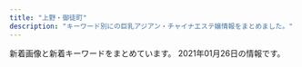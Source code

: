 ```yaml
---
title: "上野・御徒町"
description: "キーワード別にの巨乳アジアン・チャイナエステ嬢情報をまとめました。"
---
```


新着画像と新着キーワードをまとめています。
2021年01月26日の情報です。

<DmmAffiliateIns />
<KeywordTable
  shops={
    [
    {
        "img_links": [
            "http://www.iyashinoie-ueno.com/images/end.jpg",
            "http://www.iyashinoie-ueno.com/files/014.jpg",
            "http://www.iyashinoie-ueno.com/images/pick1.jpg",
            "http://www.iyashinoie-ueno.com/images/staff_top.jpg",
            "http://www.iyashinoie-ueno.com/files/019-02.jpg",
            "http://www.iyashinoie-ueno.com/images/top2.jpg",
            "http://www.iyashinoie-ueno.com/images/mobile.jpg",
            "http://www.iyashinoie-ueno.com/images/newgirls_top.jpg",
            "http://www.iyashinoie-ueno.com/files/019.jpg",
            "http://www.iyashinoie-ueno.com/files/018-02.jpg",
            "http://www.iyashinoie-ueno.com/images/staff_top2.jpg",
            "http://www.iyashinoie-ueno.com/images/news_top.jpg",
            "http://www.iyashinoie-ueno.com/files/018.jpg",
            "http://www.iyashinoie-ueno.com/files/001-02.jpg",
            "http://www.iyashinoie-ueno.com/files/001.jpg",
            "http://www.iyashinoie-ueno.com/files/014-02.jpg"
        ],
        "name": "\u7652\u3057\u306e\u5bb6",
        "station": "JR\u4e0a\u91ce\u99c5\u6d45\u8349\u53e3",
        "url": "http://www.iyashinoie-ueno.com/",
        "keywords": {
            "C": 11,
            "87": 8,
            "D": 12,
            "86": 4,
            "84": 4
        }
    },
    {
        "keywords": {
            "80": 1,
            "96": 1,
            "82": 1,
            "85": 1
        },
        "img_links": [
            "http://miel.site/_src/32618650/wechatimg47.jpg",
            "http://miel.site/_src/36895485/52ab8d55af50aceb629a82f4d4e7387.jpg",
            "http://miel.site/_src/36891852/0bb834c5e1d56a0e10627c891433859.jpg",
            "http://miel.site/_src/29005342/cam2.png",
            "http://miel.site/_src/46102614/wechatimg176_20200107153650427.jpg",
            "http://miel.site/_src/46102607/fbe435955084a9c8c2e02b3bb62d2ef.jpg",
            "http://miel.site/_src/29005319/sign.png",
            "http://miel.site/_src/29339021/_msk7930.jpg",
            "http://miel.site/_src/29005377/smartselect_20190619-130437_wechat.jpg",
            "http://miel.site/_src/29339297/img20190123185245900589.png",
            "http://miel.site/_src/38481445/wechatimg177.jpg",
            "http://miel.site/_src/38472503/wechatimg213.jpg",
            "http://miel.site/_src/38481438/wechatimg213.jpg",
            "http://miel.site/_src/29005344/_dsf6125.jpg",
            "http://miel.site/_src/36895479/0bb834c5e1d56a0e10627c891433859.jpg",
            "http://miel.site/_src/34912876/afb69b6314ccce2e8e5cad415547196_20191220104044273.jpg",
            "http://miel.site/_src/29310699/_dsf6130.jpg",
            "http://miel.site/_src/29005243/tel.png",
            "http://miel.site/_src/32851154/10.pic.jpg",
            "http://miel.site/_src/40140461/cam2.png",
            "http://miel.site/_src/29312035/wechatimg43.jpg",
            "http://miel.site/_src/29005260/news.png",
            "http://miel.site/_src/29312033/wechatimg44.jpg",
            "http://miel.site/_src/29310698/_dsf6119.jpg",
            "http://miel.site/_src/29510474/_dsf6125.jpg",
            "http://miel.site/_src/29005371/smartselect_20190619-130437_wechat.jpg",
            "http://miel.site/_src/29005360/wechatimg47.jpg",
            "http://miel.site/_src/33382135/smartselect_20190619-130437_wechat.jpg",
            "http://miel.site/_src/34912875/afb69b6314ccce2e8e5cad415547196_20191220104044273.jpg",
            "http://miel.site/_src/29005343/_dsf6130.jpg",
            "http://miel.site/_src/46102608/fbe435955084a9c8c2e02b3bb62d2ef.jpg",
            "http://miel.site/_src/29005339/img20170112114741767461.png",
            "http://miel.site/_src/36895484/52ab8d55af50aceb629a82f4d4e7387.jpg",
            "http://miel.site/_src/29005244/tel.png",
            "http://miel.site/_src/29005376/smartselect_20190619-130437_wechat.jpg",
            "http://miel.site/_src/29227656/_dsf6136.jpg",
            "http://miel.site/_src/29005247/index_09.png",
            "http://miel.site/_src/29311235/_dsf6135.jpg",
            "http://miel.site/_src/29311236/_dsf6136.jpg",
            "http://miel.site/_src/29005355/wechatimg47.jpg",
            "http://miel.site/_src/29005262/img20191121221515045946.png",
            "http://miel.site/_src/29005337/_dsf6119.jpg",
            "http://miel.site/_src/34912881/afb69b6314ccce2e8e5cad415547196_20191220104044273.jpg",
            "http://miel.site/_src/36873111/_igp4288.jpg",
            "http://miel.site/_src/29311234/_dsf6133.jpg",
            "http://miel.site/_src/29005265/mobile.png",
            "http://miel.site/_src/29005361/wechatimg47.jpg",
            "http://miel.site/_src/46102613/e3d9317697b9310640e097934adfc99.jpg"
        ],
        "name": "\u30a8\u30f3\u30b8\u30a7\u30eb",
        "url": "http://miel.site",
        "station": "JR\u5fa1\u5f92\u753a\u99c5\u5357\u53e3"
    },
    {
        "name": "\u30aa\u30a2\u30b7\u30b9",
        "keywords": {
            "95": 1,
            "90": 1,
            "85": 2
        },
        "url": "http://20oasis.com/",
        "station": "JR\u4e0a\u91ce\u99c5\u5165\u8c37\u53e3",
        "img_links": [
            "http://20oasis.com/images/index_20.jpg",
            "http://20oasis.com/images/index_08.png",
            "http://20oasis.com/images/os20-7.jpg",
            "http://20oasis.com/images/index_02.png",
            "http://20oasis.com/images/1.jpg",
            "http://20oasis.com/images/14.jpg",
            "http://20oasis.com/images/4.jpg",
            "http://20oasis.com/images/a0.jpg",
            "http://20oasis.com/images/os20-21.jpg",
            "http://20oasis.com/images/index_07.png",
            "http://20oasis.com/images/os20-8.jpg",
            "http://20oasis.com/images/eso20-2.png",
            "http://20oasis.com/images/index_06.png",
            "http://20oasis.com/images/os20-11.jpg",
            "http://20oasis.com/images/index_03.png",
            "http://20oasis.com/images/index_09.png",
            "http://20oasis.com/images/index_05.png"
        ]
    },
    {
        "url": "http://www.cocogarden.link/",
        "station": "JR\u5fa1\u5f92\u753a\u99c5\u5317\u53e3",
        "name": "COCO-GARDEN",
        "keywords": {
            "E": 2,
            "G": 4,
            "F": 2,
            "86": 2,
            "D": 10,
            "88": 8,
            "87": 8
        },
        "img_links": [
            "http://www.cocogarden.link/files/076-03.jpg",
            "http://www.cocogarden.link/images/koko_200x40.png",
            "http://www.cocogarden.link/files/058-03.jpg",
            "http://www.cocogarden.link/files/076-02.jpg",
            "http://www.cocogarden.link/files/080-03.jpg",
            "http://www.cocogarden.link/files/086.jpg",
            "http://www.cocogarden.link/files/086-02.jpg",
            "http://www.cocogarden.link/images/nbj3.jpg",
            "http://www.cocogarden.link/images/end1.png",
            "http://www.cocogarden.link/images/s_pick.jpg",
            "http://www.cocogarden.link/images/s_info.jpg",
            "http://www.cocogarden.link/files/072-02.jpg",
            "http://www.cocogarden.link/files/075.jpg",
            "http://www.cocogarden.link/files/037-03.jpg",
            "http://www.cocogarden.link/files/076.jpg",
            "http://www.cocogarden.link/files/075-02.jpg",
            "http://www.cocogarden.link/files/059.jpg",
            "http://www.cocogarden.link/files/069-02.jpg",
            "http://www.cocogarden.link/files/069-03.jpg",
            "http://www.cocogarden.link/images/s_news.jpg",
            "http://www.cocogarden.link/images/top1.jpg",
            "http://www.cocogarden.link/images/s_staff.jpg",
            "http://www.cocogarden.link/images/1.jpg",
            "http://www.cocogarden.link/files/072-03.jpg",
            "http://www.cocogarden.link/files/037.jpg",
            "http://www.cocogarden.link/images/top.jpg",
            "http://www.cocogarden.link/files/059-03.jpg",
            "http://www.cocogarden.link/files/075-03.jpg",
            "http://www.cocogarden.link/files/072.jpg",
            "http://www.cocogarden.link/files/058.jpg",
            "http://www.cocogarden.link/files/069.jpg",
            "http://www.cocogarden.link/files/086-03.jpg",
            "http://www.cocogarden.link/files/080.jpg",
            "http://www.cocogarden.link/files/058-02.jpg",
            "http://www.cocogarden.link/images/mobile.jpg",
            "http://www.cocogarden.link/files/037-02.jpg",
            "http://www.cocogarden.link/files/059-02.jpg",
            "http://www.cocogarden.link/files/080-02.jpg"
        ]
    },
    {
        "url": "http://zoey.mssg.jp",
        "station": "JR\u5fa1\u5f92\u753a\u99c5\u5357\u53e3",
        "img_links": [
            "http://zoey.mssg.jp/images/top/top_04.jpg",
            "http://zoey.mssg.jp/images/staff_image/staf_010a.jpg",
            "http://zoey.mssg.jp/images/top/top_01.jpg",
            "http://zoey.mssg.jp/images/top/top_05.jpg",
            "http://zoey.mssg.jp/images/page_top.png",
            "http://zoey.mssg.jp/images/top/top_02.jpg",
            "http://zoey.mssg.jp/images/top/top_08.png",
            "http://zoey.mssg.jp/images/top/top_03.jpg",
            "http://zoey.mssg.jp/images/top/top_06.jpg",
            "http://zoey.mssg.jp/images/home/top.jpg"
        ],
        "keywords": {},
        "name": "ZOEY \u30be\u30fc\u30a4"
    },
    {
        "keywords": {
            "F": 1,
            "C": 1,
            "89": 1,
            "D": 2,
            "86": 1,
            "87": 2
        },
        "name": "\u7652\u3057\u306e\u5bb6",
        "url": "http://www.iyashinoie.mensest.com/",
        "station": "\u6d45\u8349\u99c5",
        "img_links": [
            "http://www.iyashinoie.mensest.com/img/nav-003.png",
            "http://www.iyashinoie.mensest.com/files/001.jpg",
            "http://www.iyashinoie.mensest.com/img/stb.jpg",
            "http://www.iyashinoie.mensest.com/img/nav-004.png",
            "http://www.iyashinoie.mensest.com/img/top01.png",
            "http://www.iyashinoie.mensest.com/img/tel.png",
            "http://www.iyashinoie.mensest.com/img/stt.jpg",
            "http://www.iyashinoie.mensest.com/img/nav-005.png",
            "http://www.iyashinoie.mensest.com/img/nav-001.png",
            "http://www.iyashinoie.mensest.com/img/nav-006.png",
            "http://www.iyashinoie.mensest.com/files/003.jpg",
            "http://www.iyashinoie.mensest.com/files/002.jpg",
            "http://www.iyashinoie.mensest.com/files/004.jpg",
            "http://www.iyashinoie.mensest.com/img/nav-002.png"
        ]
    },
    {
        "img_links": [
            "https://u-este.com/wp-content/themes/este/img/3.jpg",
            "https://u-este.com/wp-content/themes/este/img/1.jpg",
            "https://u-este.com/wp-content/uploads/2018/12/04shioajsioaklsa.jpg",
            "https://u-este.com/wp-content/uploads/2019/01/shiauiaas.jpg",
            "https://u-este.com/wp-content/uploads/2019/01/0hsaisjiaaaklaslka.jpg",
            "https://u-este.com/wp-content/uploads/2018/12/01soaaklaa.jpg",
            "https://u-este.com/wp-content/uploads/2019/01/sajiojaioaklakksla.jpg",
            "https://u-este.com/wp-content/themes/este/img/2.jpg",
            "https://u-este.com/wp-content/uploads/2019/01/sajiojaiolaksa.jpg",
            "https://u-este.com/wp-content/uploads/2019/04/draytfusgyiho.jpg",
            "https://u-este.com/wp-content/uploads/2019/01/121iyashia.jpg",
            "https://u-este.com/wp-content/themes/este/img/tel01.png",
            "https://u-este.com/wp-content/uploads/2018/12/897s6aaiyashia.jpg",
            "https://u-este.com/wp-content/uploads/2018/12/03ioasjiassaa.jpg",
            "https://u-este.com/wp-content/uploads/2018/12/01sajioakla.jpg",
            "https://u-este.com/wp-content/themes/este/img/top-img01a.png",
            "https://u-este.com/wp-content/themes/este/img/tel.png",
            "https://u-este.com/wp-content/themes/este/img/top-img03a.png",
            "https://u-este.com/wp-content/themes/este/img/top-img02a.png",
            "https://u-este.com/wp-content/uploads/2019/04/stadyfuygaiho.jpg",
            "https://u-este.com/wp-content/uploads/2019/01/hsaosjiaklakla.jpg",
            "https://u-este.com/wp-content/uploads/2018/12/02sioajsioasa.jpg",
            "https://u-este.com/wp-content/uploads/2018/12/drtyfugihoj.jpg",
            "https://u-este.com/wp-content/uploads/2019/09/aertdyfugiho.jpg",
            "https://u-este.com/wp-content/uploads/2019/04/srdaytfuygiho.jpg",
            "https://u-este.com/wp-content/themes/este/img/top-img03e.png",
            "https://u-este.com/wp-content/uploads/2019/01/11iyashia.jpg",
            "https://u-este.com/wp-content/themes/este/img/top-img09.png",
            "https://u-este.com/wp-content/themes/este/img/4.jpg",
            "https://u-este.com/wp-content/uploads/2018/12/02jiosajsaklsa.jpg"
        ],
        "url": "https://u-este.com/",
        "keywords": {
            "F": 3,
            "D": 27,
            "E": 9,
            "\u30bb\u30af\u30b7\u30fc": 2,
            "C": 7
        },
        "name": "\u7652\u3057\u5c4b",
        "station": "JR\u5fa1\u5f92\u753a\u99c5\u5317\u53e3"
    },
    {
        "url": "http://www.rosa-es.info/",
        "img_links": [
            "http://www.rosa-es.info/staff/yuki.jpg",
            "http://www.rosa-es.info/staff/yumi1.jpg",
            "http://www.rosa-es.info/img/pic/int1.jpg",
            "http://www.rosa-es.info/staff/rara2.jpg",
            "http://www.rosa-es.info/staff/rara.jpg",
            "http://www.rosa-es.info/staff/yuri1.jpg",
            "http://www.rosa-es.info/staff/yuki1.jpg",
            "http://www.rosa-es.info/staff/yumi.jpg",
            "http://www.rosa-es.info/staff/yuki2.jpg",
            "http://www.rosa-es.info/staff/yumi2.jpg",
            "http://www.rosa-es.info/img/pic/slide_2.jpg",
            "http://www.rosa-es.info/staff/koko.jpg",
            "http://www.rosa-es.info/staff/koko1.jpg",
            "http://www.rosa-es.info/staff/nana2.jpg",
            "http://www.rosa-es.info/staff/rara1.jpg",
            "http://www.rosa-es.info/img/pic/int2.jpg",
            "http://www.rosa-es.info/staff/nana.jpg",
            "http://www.rosa-es.info/staff/koko2.jpg",
            "http://www.rosa-es.info/img/pic/int3.jpg",
            "http://www.rosa-es.info/img/loader.png",
            "http://www.rosa-es.info/staff/yuri.jpg",
            "http://www.rosa-es.info/staff/nana1.jpg",
            "http://www.rosa-es.info/staff/yuri2.jpg",
            "http://www.rosa-es.info/img/pic/int4.jpg",
            "http://www.rosa-es.info/img/pic/slide_1.jpg"
        ],
        "name": "\u6708\u591c",
        "station": "JR\u4e0a\u91ce\u99c5\u6d45\u8349\u53e3",
        "keywords": {
            "85": 1,
            "89": 1,
            "D": 4,
            "87": 1,
            "C": 2,
            "88": 1,
            "E": 6,
            "86": 2
        }
    },
    {
        "img_links": [
            "http://www.yumenokoi.masg.info/images/service/s02.jpg",
            "http://www.yumenokoi.masg.info/files/002-02.jpg",
            "http://www.yumenokoi.masg.info/images/m6.jpg",
            "http://www.yumenokoi.masg.info/photo_news/upimg/486615f3b4a1700342_2.jpg",
            "http://www.yumenokoi.masg.info/images/tel2.png",
            "http://www.yumenokoi.masg.info/files/010.jpg",
            "http://www.yumenokoi.masg.info/photo_news/upimg/438845e41003c2763e_0.jpg",
            "http://www.yumenokoi.masg.info/files/021.jpg",
            "http://www.yumenokoi.masg.info/photo_news/upimg/709205ef454ab943d9_1.jpg",
            "http://www.yumenokoi.masg.info/images/m1.jpg",
            "http://www.yumenokoi.masg.info/files/011.jpg",
            "http://www.yumenokoi.masg.info/images/rsubt3.png",
            "http://www.yumenokoi.masg.info/images/service/s03.jpg",
            "http://www.yumenokoi.masg.info/files/018-02.jpg",
            "http://www.yumenokoi.masg.info/images/service/s06.jpg",
            "http://www.yumenokoi.masg.info/photo_news/upimg/709205ef454ab943d9_0.jpg",
            "http://www.yumenokoi.masg.info/images/rsubt6.png",
            "http://www.yumenokoi.masg.info/images/m2.jpg",
            "http://www.yumenokoi.masg.info/files/016-02.jpg",
            "http://www.yumenokoi.masg.info/files/021-02.jpg",
            "http://www.yumenokoi.masg.info/images/slider-img001.jpg",
            "http://www.yumenokoi.masg.info/photo_news/upimg/486615f3b4a1700342_0.jpg",
            "http://www.yumenokoi.masg.info/photo_news/upimg/388905ec6026e46bbf_0.jpg",
            "http://www.yumenokoi.masg.info/files/015.jpg",
            "http://www.yumenokoi.masg.info/files/002.jpg",
            "http://www.yumenokoi.masg.info/images/service/s01.jpg",
            "http://www.yumenokoi.masg.info/files/008.jpg",
            "http://www.yumenokoi.masg.info/images/service/s05.jpg",
            "http://www.yumenokoi.masg.info/images/rsubt4.png",
            "http://www.yumenokoi.masg.info/files/023.jpg",
            "http://www.yumenokoi.masg.info/photo_news/upimg/388905ec6026e46bbf_1.jpg",
            "http://www.yumenokoi.masg.info/files/017-02.jpg",
            "http://www.yumenokoi.masg.info/files/018.jpg",
            "http://www.yumenokoi.masg.info/photo_news/upimg/259165f7d302e6c9a3_0.jpg",
            "http://www.yumenokoi.masg.info/images/rsubt5.png",
            "http://www.yumenokoi.masg.info/images/b-tel.png",
            "http://www.yumenokoi.masg.info/files/017.jpg",
            "http://www.yumenokoi.masg.info/files/016.jpg",
            "http://www.yumenokoi.masg.info/photo_news/upimg/259165f7d302e6c9a3_1.jpg",
            "http://www.yumenokoi.masg.info/files/009-02.jpg",
            "http://www.yumenokoi.masg.info/files/010-02.jpg",
            "http://www.yumenokoi.masg.info/files/009.jpg",
            "http://www.yumenokoi.masg.info/files/013-02.jpg",
            "http://www.yumenokoi.masg.info/images/m3.jpg",
            "http://www.yumenokoi.masg.info/files/015-02.jpg",
            "http://www.yumenokoi.masg.info/images/rsubt1.png",
            "http://www.yumenokoi.masg.info/files/013.jpg",
            "http://www.yumenokoi.masg.info/images/m4.jpg",
            "http://www.yumenokoi.masg.info/photo_news/upimg/914465f0d217194160_0.jpg",
            "http://www.yumenokoi.masg.info/files/011-02.jpg",
            "http://www.yumenokoi.masg.info/files/023-02.jpg",
            "http://www.yumenokoi.masg.info/images/slider-img002.jpg",
            "http://www.yumenokoi.masg.info/photo_news/upimg/388905ec6026e46bbf_2.jpg",
            "http://www.yumenokoi.masg.info/images/rsubt7.png",
            "http://www.yumenokoi.masg.info/photo_news/upimg/709205ef454ab943d9_2.jpg",
            "http://www.yumenokoi.masg.info/images/b-online.png",
            "http://www.yumenokoi.masg.info/files/006-02.jpg",
            "http://www.yumenokoi.masg.info/files/008-02.jpg",
            "http://www.yumenokoi.masg.info/photo_news/upimg/497645f9666e055101_0.jpg",
            "http://www.yumenokoi.masg.info/images/service/s04.jpg",
            "http://www.yumenokoi.masg.info/photo_news/upimg/270355efab2aa31de5_0.jpg",
            "http://www.yumenokoi.masg.info/images/rsubt2.png",
            "http://www.yumenokoi.masg.info/files/006.jpg"
        ],
        "keywords": {
            "87": 28,
            "D": 55,
            "G": 21,
            "86": 34,
            "88": 28,
            "C": 7,
            "F": 7
        },
        "url": "http://www.yumenokoi.masg.info/",
        "station": "JR\u5fa1\u5f92\u753a\u99c5\u5317\u53e3",
        "name": "\u5922\u306e\u604b"
    },
    {
        "img_links": [
            "http://smile.ests.jp/photos/sites/73/2019/06/2019060610061095.jpg",
            "http://smile.ests.jp/images/info.jpg",
            "http://smile.ests.jp/images/top.png",
            "http://smile.ests.jp/photos/sites/73/2020/11/2020110814162332.jpg",
            "http://smile.ests.jp/images/s_staff.png",
            "http://smile.ests.jp/photos/sites/73/2019/06/2019061509402378.jpg",
            "http://smile.ests.jp/images/mobile.jpg",
            "http://smile.ests.jp/photos/sites/73/2019/06/2019061509402357.jpg",
            "http://smile.ests.jp/images/s3.jpg",
            "http://smile.ests.jp/images/s_link.png",
            "http://smile.ests.jp/photos/sites/73/2019/06/2019061509402348.jpg",
            "http://smile.ests.jp/images/end.png",
            "http://smile.ests.jp/images/s_news1.jpg",
            "http://smile.ests.jp/images/s1.jpg",
            "http://smile.ests.jp/images/s_news.jpg"
        ],
        "url": "http://smile.ests.jp/",
        "name": "\u30b9\u30de\u30a4\u30eb",
        "keywords": {
            "87": 1,
            "D": 4,
            "85": 1,
            "C": 1,
            "84": 1,
            "82": 1,
            "88": 1
        },
        "station": "JR\u5fa1\u5f92\u753a\u99c5\u5357\u53e3"
    },
    {
        "station": "JR\u5fa1\u5f92\u753a\u99c5\u5317\u53e3",
        "url": "http://biki-massage.work/",
        "img_links": [
            "http://biki-massage.work/img/sta2.jpg",
            "http://biki-massage.work/sp/img/s4.jpg",
            "http://biki-massage.work/sp/img/s5.jpg",
            "http://biki-massage.work/sp/img/tit.jpg",
            "http://biki-massage.work/img/sta5.jpg",
            "http://biki-massage.work/img/botton.jpg",
            "http://biki-massage.work/img/st4.jpg",
            "http://biki-massage.work/img/fla1.jpg",
            "http://biki-massage.work/img/nos.jpg",
            "http://biki-massage.work/sp/img/p3.jpg",
            "http://biki-massage.work/img/sta3.jpg",
            "http://biki-massage.work/sp/img/tel.jpg",
            "http://biki-massage.work/img/s2.jpg",
            "http://biki-massage.work/img/sta4.jpg",
            "http://biki-massage.work/sp/img/t-a.jpg",
            "http://biki-massage.work/img/campian.jpg",
            "http://biki-massage.work/sp/img/cam.jpg",
            "http://biki-massage.work/sp/img/info.jpg",
            "http://biki-massage.work/img/head.jpg",
            "http://biki-massage.work/img/s6.jpg",
            "http://biki-massage.work/sp/img/add.jpg",
            "http://biki-massage.work/sp/img/pc.jpg",
            "http://biki-massage.work/sp/img/s2.jpg",
            "http://biki-massage.work/sp/img/t-r.jpg",
            "http://biki-massage.work/img/s3.jpg",
            "http://biki-massage.work/img/s1.jpg",
            "http://biki-massage.work/sp/img/botton.jpg",
            "http://biki-massage.work/sp/img/sys.jpg",
            "http://biki-massage.work/sp/img/s6.jpg",
            "http://biki-massage.work/img/s5.jpg",
            "http://biki-massage.work/sp/img/t-o.jpg",
            "http://biki-massage.work/img/fla3.jpg",
            "http://biki-massage.work/sp/img/time.jpg",
            "http://biki-massage.work/img/st6.jpg",
            "http://biki-massage.work/img/fla2.jpg",
            "http://biki-massage.work/img/sta1.jpg",
            "http://biki-massage.work/sp/img/s3.jpg",
            "http://biki-massage.work/img/st3.jpg",
            "http://biki-massage.work/sp/img/t-s.jpg",
            "http://biki-massage.work/img/st2.jpg",
            "http://biki-massage.work/img/mo.png",
            "http://biki-massage.work/img/s4.jpg",
            "http://biki-massage.work/img/st1.jpg",
            "http://biki-massage.work/img/st5.jpg",
            "http://biki-massage.work/sp/img/p6.jpg",
            "http://biki-massage.work/sp/img/pic.jpg",
            "http://biki-massage.work/img/sta6.jpg",
            "http://biki-massage.work/sp/img/t-t.jpg",
            "http://biki-massage.work/sp/img/s1.jpg",
            "http://biki-massage.work/sp/img/p2.jpg"
        ],
        "name": "\u5a9a\u59eb\uff5e\u30d3\u30ad\uff5e",
        "keywords": {
            "E": 1,
            "D": 3,
            "88": 2,
            "C": 16,
            "86": 7,
            "83": 1,
            "87": 2
        }
    },
    {
        "keywords": {
            "85": 1,
            "87": 1,
            "D": 4,
            "86": 4,
            "F": 2
        },
        "station": "JR\u4e0a\u91ce\u99c5\u5165\u8c37\u53e3",
        "name": "\u697d\u5712",
        "img_links": [
            "http://aroma-esthe.in.net/images/r2.jpg",
            "http://aroma-esthe.in.net/images/tit1.jpg",
            "http://aroma-esthe.in.net/images/tit4.jpg",
            "http://aroma-esthe.in.net/images/cg021.jpg",
            "http://aroma-esthe.in.net/images/cg023.jpg",
            "http://aroma-esthe.in.net/images/cg031.jpg",
            "http://aroma-esthe.in.net/images/tit2.jpg",
            "http://aroma-esthe.in.net/images/cg03.jpg",
            "http://aroma-esthe.in.net/images/cg05.jpg",
            "http://aroma-esthe.in.net/images/sys.jpg",
            "http://aroma-esthe.in.net/images/no.png",
            "http://aroma-esthe.in.net/images/pay.jpg",
            "http://aroma-esthe.in.net/images/sys1.jpg",
            "http://aroma-esthe.in.net/images/kan.jpg",
            "http://aroma-esthe.in.net/images/top.jpg",
            "http://aroma-esthe.in.net/images/cg04.jpg",
            "http://aroma-esthe.in.net/images/cg06.jpg",
            "http://aroma-esthe.in.net/images/fbf.jpg",
            "http://aroma-esthe.in.net/images/cg011.jpg",
            "http://aroma-esthe.in.net/images/cg022.jpg",
            "http://aroma-esthe.in.net/images/cg051.jpg",
            "http://aroma-esthe.in.net/images/tit5.jpg",
            "http://aroma-esthe.in.net/images/cg01.jpg",
            "http://aroma-esthe.in.net/images/tit3.jpg",
            "http://aroma-esthe.in.net/images/fbt.jpg",
            "http://aroma-esthe.in.net/images/cg02.jpg",
            "http://aroma-esthe.in.net/images/r1.jpg",
            "http://aroma-esthe.in.net/images/fla.jpg",
            "http://aroma-esthe.in.net/images/cg041.jpg",
            "http://aroma-esthe.in.net/images/cg024.jpg",
            "http://aroma-esthe.in.net/images/r4.jpg",
            "http://aroma-esthe.in.net/images/r3.jpg"
        ],
        "url": "http://aroma-esthe.in.net/"
    },
    {
        "url": "https://arirang.tyo.cm/",
        "img_links": [
            "https://arirang.tyo.cm/images/tit_therapist.png",
            "https://arirang.tyo.cm/images/tit_new.png",
            "https://arirang.tyo.cm/images/img_tel.png",
            "https://arirang.tyo.cm/images/tit_staff02.png",
            "https://arirang.tyo.cm/photos/sites/78/2020/12/2020120409183619.jpg",
            "https://arirang.tyo.cm/photos/sites/78/2020/12/2020120409183825.jpg",
            "https://arirang.tyo.cm/photos/sites/78/2020/12/202012040918423.jpg",
            "https://arirang.tyo.cm/photos/sites/78/2020/12/2020120409183322.jpg",
            "https://arirang.tyo.cm/images/top.jpg",
            "https://arirang.tyo.cm/images/tit_staff01.png",
            "https://arirang.tyo.cm/images/room1.jpg",
            "https://arirang.tyo.cm/images/sp_top.jpg",
            "https://arirang.tyo.cm/photos/sites/78/2020/12/2020120409183445.jpg",
            "https://arirang.tyo.cm/images/room3.jpg",
            "https://arirang.tyo.cm/images/sp_tit_staff02.png",
            "https://arirang.tyo.cm/images/room4.jpg",
            "https://arirang.tyo.cm/images/sp_tit_therapist.png",
            "https://arirang.tyo.cm/images/maining.jpg",
            "https://arirang.tyo.cm/photos/sites/78/2020/12/2020120409184012.jpg",
            "https://arirang.tyo.cm/images/sp_tit_new.png",
            "https://arirang.tyo.cm/images/sp_tit_staff01.png",
            "https://arirang.tyo.cm/images/room2.jpg"
        ],
        "keywords": {
            "85": 18,
            "86": 6,
            "87": 6,
            "83": 6,
            "C": 6,
            "D": 30
        },
        "station": "JR\u5fa1\u5f92\u753a\u99c5\u5317\u53e3",
        "name": "\u685c\u30fb\u3055\u304f\u3089"
    },
    {
        "station": "JR\u4e0a\u91ce\u99c5\u6d45\u8349\u53e3",
        "keywords": {},
        "name": "You and I*\u30e6\u30fc\uff06\u30a2\u30a4",
        "url": "http://for-you-ueno.com/",
        "img_links": [
            "http://for-you-ueno.com/lib/img/cast1/img2-s.jpg",
            "http://for-you-ueno.com/lib/img/h1.png",
            "http://for-you-ueno.com/lib/img/course3.png",
            "http://for-you-ueno.com/lib/img/plan-ttl.png",
            "http://for-you-ueno.com/lib/img/cast2/img2.jpg",
            "http://for-you-ueno.com/lib/img/tel.png",
            "http://for-you-ueno.com/lib/img/cp-desc2sp.png",
            "http://for-you-ueno.com/lib/img/course-ttl.png",
            "http://for-you-ueno.com/lib/img/oil.png",
            "http://for-you-ueno.com/lib/img/cast4/img1.jpg",
            "http://for-you-ueno.com/lib/img/cp-desc2.png",
            "http://for-you-ueno.com/lib/img/ashiura.png",
            "http://for-you-ueno.com/lib/img/cast3/img3-s.jpg",
            "http://for-you-ueno.com/lib/img/deep.png",
            "http://for-you-ueno.com/lib/img/aroma.png",
            "http://for-you-ueno.com/lib/img/course.png",
            "http://for-you-ueno.com/lib/img/slide1.jpg",
            "http://for-you-ueno.com/lib/img/slide3.jpg",
            "http://for-you-ueno.com/lib/img/cast3/img1.jpg",
            "http://for-you-ueno.com/lib/img/cast2/img4.jpg",
            "http://for-you-ueno.com/lib/img/cast3/img3.jpg",
            "http://for-you-ueno.com/lib/img/cast3/img2-s.jpg",
            "http://for-you-ueno.com/lib/img/cp-ttl.png",
            "http://for-you-ueno.com/lib/img/course4.png",
            "http://for-you-ueno.com/lib/img/cp-sub1.png",
            "http://for-you-ueno.com/lib/img/recommend.png",
            "http://for-you-ueno.com/lib/img/cast-ttl.png",
            "http://for-you-ueno.com/lib/img/cast5/img1-s.jpg",
            "http://for-you-ueno.com/lib/img/cast3/img1-s.jpg",
            "http://for-you-ueno.com/lib/img/cast5/img2.jpg",
            "http://for-you-ueno.com/lib/img/siatsu.png",
            "http://for-you-ueno.com/lib/img/cast1/img1.jpg",
            "http://for-you-ueno.com/lib/img/cast2/img1-s.jpg",
            "http://for-you-ueno.com/lib/img/gallery.png",
            "http://for-you-ueno.com/lib/img/open.png",
            "http://for-you-ueno.com/lib/img/cast5/img3.jpg",
            "http://for-you-ueno.com/lib/img/cp-sub2.png",
            "http://for-you-ueno.com/lib/img/cast2/img3-s.jpg",
            "http://for-you-ueno.com/lib/img/cast5/img3-s.jpg",
            "http://for-you-ueno.com/lib/img/plan.png",
            "http://for-you-ueno.com/lib/img/slide2.jpg",
            "http://for-you-ueno.com/lib/img/phone.png",
            "http://for-you-ueno.com/lib/img/cast4/img1-s.jpg",
            "http://for-you-ueno.com/lib/img/cast3/img4-s.jpg",
            "http://for-you-ueno.com/lib/img/course5.png",
            "http://for-you-ueno.com/lib/img/awa.png",
            "http://for-you-ueno.com/lib/img/cp-desc1sp.png",
            "http://for-you-ueno.com/lib/img/cast1/img1-s.jpg",
            "http://for-you-ueno.com/lib/img/cast3/img2.jpg",
            "http://for-you-ueno.com/lib/img/cast4/img2.jpg",
            "http://for-you-ueno.com/lib/img/cast2/img4-s.jpg",
            "http://for-you-ueno.com/lib/img/cast2/img1.jpg",
            "http://for-you-ueno.com/lib/img/cast3/img4.jpg",
            "http://for-you-ueno.com/lib/img/cast2/img2-s.jpg",
            "http://for-you-ueno.com/lib/img/cp-desc1.png",
            "http://for-you-ueno.com/lib/img/course1.png",
            "http://for-you-ueno.com/lib/img/info-ttl.png",
            "http://for-you-ueno.com/lib/img/cast2/img3.jpg",
            "http://for-you-ueno.com/lib/img/cast5/img2-s.jpg",
            "http://for-you-ueno.com/lib/img/other.png",
            "http://for-you-ueno.com/lib/img/cast4/img2-s.jpg",
            "http://for-you-ueno.com/lib/img/cast5/img1.jpg",
            "http://for-you-ueno.com/lib/img/cast1/img2.jpg",
            "http://for-you-ueno.com/lib/img/address.png",
            "http://for-you-ueno.com/lib/img/cast.png",
            "http://for-you-ueno.com/lib/img/course2.png"
        ]
    },
    {
        "station": "JR\u5fa1\u5f92\u753a\u99c5\u5317\u53e3",
        "name": "\u30de\u30ab\u30ed\u30f3",
        "img_links": [],
        "url": "http://www.macaron.esjoho.com/",
        "keywords": {}
    },
    {
        "keywords": {},
        "name": "CHLOE",
        "station": "JR\u5fa1\u5f92\u753a\u99c5\u5357\u53e3",
        "url": "http://chloe.est-u.com/",
        "img_links": [
            "http://chloe.est-u.com/images/index_03.jpg",
            "http://chloe.est-u.com/images/cc.jpg",
            "http://chloe.est-u.com/images/a1.jpg",
            "http://chloe.est-u.com/images/index_07.jpg",
            "http://chloe.est-u.com/images/a3.jpg",
            "http://chloe.est-u.com/images/s1.jpg",
            "http://chloe.est-u.com/images/index_02.jpg",
            "http://chloe.est-u.com/images/a2.jpg",
            "http://chloe.est-u.com/images/index_01.jpg",
            "http://chloe.est-u.com/images/3.jpg",
            "http://chloe.est-u.com/images/index_14.jpg",
            "http://chloe.est-u.com/images/2.jpg"
        ]
    },
    {
        "keywords": {},
        "url": "http://www.itoshii.tokyo/",
        "img_links": [],
        "station": "JR\u5fa1\u5f92\u753a\u99c5\u5317\u53e3",
        "name": "\u30d5\u30a1\u30f3\u30bf\u30b8\u30fc"
    },
    {
        "keywords": {
            "86": 2,
            "85": 6,
            "90": 6
        },
        "station": "JR\u5fa1\u5f92\u753a\u99c5\u5357\u53e3",
        "img_links": [
            "http://okachi-mg.com/images/ks20-9t.jpg",
            "http://www.okachi-mg.com/images/index_02.png",
            "http://www.okachi-mg.com/images/ks20-18.jpg",
            "http://okachi-mg.com/images/1.jpg",
            "http://okachi-mg.com/images/ks20-15.jpg",
            "http://www.okachi-mg.com/images/4.jpg",
            "http://okachi-mg.com/images/index_02.png",
            "http://okachi-mg.com/images/esks20-4.jpg",
            "http://okachi-mg.com/images/ks20-18.jpg",
            "http://www.okachi-mg.com/images/esks20-4.jpg",
            "http://okachi-mg.com/images/index_08.png",
            "http://www.okachi-mg.com/images/ks20-15.jpg",
            "http://okachi-mg.com/images/index_06.png",
            "http://okachi-mg.com/images/index_03.png",
            "http://www.okachi-mg.com/images/index_05.png",
            "http://okachi-mg.com/images/ks20-5.jpg",
            "http://www.okachi-mg.com/images/index_08.png",
            "http://okachi-mg.com/images/index_20.jpg",
            "http://okachi-mg.com/images/index_09.png",
            "http://www.okachi-mg.com/images/ks35.jpg",
            "http://www.okachi-mg.com/images/index_07.png",
            "http://www.okachi-mg.com/images/index_06.png",
            "http://okachi-mg.com/images/index_07.png",
            "http://okachi-mg.com/images/4.jpg",
            "http://www.okachi-mg.com/images/ks20-12.jpg",
            "http://www.okachi-mg.com/images/index_18.jpg",
            "http://www.okachi-mg.com/images/index_19.jpg",
            "http://www.okachi-mg.com/images/index_09.png",
            "http://www.okachi-mg.com/images/ks20-9.jpg",
            "http://www.okachi-mg.com/images/ks20-17.jpg",
            "http://okachi-mg.com/images/index_18.jpg",
            "http://www.okachi-mg.com/images/index_03.png",
            "http://okachi-mg.com/images/ks20-17.jpg",
            "http://okachi-mg.com/images/ks35.jpg",
            "http://www.okachi-mg.com/images/1.jpg",
            "http://okachi-mg.com/images/index_19.jpg",
            "http://okachi-mg.com/images/ks20-12.jpg",
            "http://www.okachi-mg.com/images/ks20-5.jpg",
            "http://www.okachi-mg.com/images/index_20.jpg",
            "http://okachi-mg.com/images/ks20-9.jpg",
            "http://www.okachi-mg.com/images/a0.jpg",
            "http://okachi-mg.com/images/a0.jpg",
            "http://www.okachi-mg.com/images/ks20-9t.jpg",
            "http://okachi-mg.com/images/index_05.png"
        ],
        "name": "\u559c\u624b-\u304d\u3057\u3085-",
        "url": "http://okachi-mg.com/"
    },
    {
        "keywords": {
            "D": 1,
            "85": 1,
            "88": 2,
            "86": 2
        },
        "name": "\u862d\u82b1 \u30e9\u30f3\u30ab",
        "url": "http://verybeauty.info/",
        "img_links": [
            "http://verybeauty.info/staffPhoto/s20201016143712.jpg",
            "http://verybeauty.info/staffPhoto/s20191018113136.jpg",
            "http://verybeauty.info/staffPhoto/b20190404215411.jpg",
            "http://verybeauty.info/staffPhoto/s20200531164041.jpg",
            "http://verybeauty.info/images/mobile.jpg",
            "http://verybeauty.info/staffPhoto/b20201016143638.jpg",
            "http://verybeauty.info/js/sliderLine/slide_prev.png",
            "http://verybeauty.info/staffPhoto/s20201016143638.jpg",
            "http://verybeauty.info/staffPhoto/s20200531164502.jpg",
            "http://verybeauty.info/images/store/05.jpg",
            "http://verybeauty.info/images/store/01.jpg",
            "http://verybeauty.info/staffPhoto/b20170527134149.jpg",
            "http://verybeauty.info/staffPhoto/b20191018113136.jpg",
            "http://verybeauty.info/staffPhoto/b20200531164041.jpg",
            "http://verybeauty.info/images/returnBtn.png",
            "http://verybeauty.info/images/store/06.jpg",
            "http://verybeauty.info/staffPhoto/b20170527134756.jpg",
            "http://verybeauty.info/staffPhoto/s20190404215411.jpg",
            "http://verybeauty.info/images/store/02.jpg",
            "http://verybeauty.info/staffPhoto/s20200118192201.jpg",
            "http://verybeauty.info/staffPhoto/s20170527134149.jpg",
            "http://verybeauty.info/staffPhoto/s20190405101938.jpg",
            "http://verybeauty.info/js/sliderLine/slide_next.png",
            "http://verybeauty.info/staffPhoto/s20170527134756.jpg"
        ],
        "station": "\u7530\u539f\u753a\u99c51\u756a\u51fa\u53e3"
    },
    {
        "name": "\u30b9\u30d1 \u30a2\u30e2\u30fc\u30ec",
        "keywords": {
            "C": 1
        },
        "img_links": [
            "http://spa-amore.info/uploads/rubyes/2017/02/subvisual_contact.png",
            "http://spa-amore.info/uploads/rubyes/2017/02/img_info_03.png",
            "http://spa-amore.info/uploads/rubyes/2019/10/img_4997.jpg",
            "http://spa-amore.info/uploads/rubyes/2018/12/ad-7z8-s.png",
            "http://spa-amore.info/uploads/rubyes/2020/03/lili.jpeg",
            "http://spa-amore.info/uploads/rubyes/2017/02/subvisual_link.png",
            "http://spa-amore.info/uploads/rubyes/images/subvisual_staff.png",
            "http://spa-amore.info/uploads/rubyes/2020/10/img_6515.jpg",
            "http://spa-amore.info/uploads/rubyes/2018/06/img_6484de79a84e589afe69cac1.jpg",
            "http://spa-amore.info/uploads/rubyes/2019/03/img_35012.jpg",
            "http://spa-amore.info/uploads/rubyes/2017/02/subvisual_reserve.png",
            "http://spa-amore.info/uploads/rubyes/2019/12/img_3761.jpg",
            "http://spa-amore.info/uploads/rubyes/2017/02/img_info_02.png",
            "http://spa-amore.info/uploads/rubyes/images/no-photo.jpg",
            "http://spa-amore.info/uploads/rubyes/2017/02/treatment.png",
            "http://spa-amore.info/uploads/rubyes/2017/02/img_info_04.png",
            "http://spa-amore.info/uploads/rubyes/2017/02/subvisual_qa.png",
            "http://spa-amore.info/uploads/rubyes/2019/10/img_5017.jpg",
            "http://spa-amore.info/uploads/rubyes/2017/02/subvisual_enquete.png",
            "http://spa-amore.info/uploads/rubyes/2017/02/bnr_side_01.png",
            "http://spa-amore.info/uploads/rubyes/2017/02/bnr_side_02.png",
            "http://spa-amore.info/uploads/rubyes/2017/02/img_info_01.png",
            "http://spa-amore.info/uploads/rubyes/2017/02/img_info_05.png",
            "http://spa-amore.info/uploads/rubyes/2018/06/img_6517de79a84e589afe69cac1.jpg",
            "http://spa-amore.info/uploads/rubyes/2017/02/bnr_side_05.png",
            "http://spa-amore.info/uploads/rubyes/2017/03/img_bnr_concept.png",
            "http://spa-amore.info/uploads/rubyes/2020/12/img_6829.jpg",
            "http://spa-amore.info/uploads/rubyes/2017/02/btn_top_03.png",
            "http://spa-amore.info/uploads/rubyes/2017/02/subvisual_magazine.png",
            "http://spa-amore.info/uploads/rubyes/2018/06/wechatimg111.jpeg",
            "http://spa-amore.info/uploads/rubyes/2019/10/img_4995.jpg",
            "http://spa-amore.info/uploads/rubyes/2017/02/subvisual_link-1000x144.png",
            "http://spa-amore.info/uploads/rubyes/2017/02/btn_top_01.png",
            "http://spa-amore.info/uploads/rubyes/2020/01/img_5610-1919x2560.jpg",
            "http://spa-amore.info/uploads/rubyes/2018/11/img_2998.png",
            "http://spa-amore.info/uploads/rubyes/2020/11/img_6654.jpg",
            "http://spa-amore.info/uploads/rubyes/2017/02/bnr_side_credit.png",
            "http://spa-amore.info/uploads/rubyes/2019/03/img_35011.jpg",
            "http://spa-amore.info/uploads/rubyes/2019/12/img_3765.jpg",
            "http://spa-amore.info/uploads/rubyes/2017/02/subvisual_info.png",
            "http://spa-amore.info/uploads/rubyes/2020/10/img_6514.jpg",
            "http://spa-amore.info/uploads/rubyes/2018/06/tel.jpg",
            "http://spa-amore.info/uploads/rubyes/2019/07/img_4390.jpg",
            "http://spa-amore.info/uploads/rubyes/2017/02/btn_top_02.png",
            "http://spa-amore.info/uploads/rubyes/2020/11/img_6655.jpg",
            "http://spa-amore.info/uploads/rubyes/2019/04/img_3767.jpg",
            "http://spa-amore.info/uploads/rubyes/images/p01.png",
            "http://spa-amore.info/uploads/rubyes/2018/06/img_6526de79a84e589afe69cac1.jpg",
            "http://spa-amore.info/uploads/rubyes/2020/10/img_6511.jpg",
            "http://spa-amore.info/uploads/rubyes/2017/02/icon_flower.png",
            "http://spa-amore.info/uploads/rubyes/2019/12/img_3766.jpg",
            "http://spa-amore.info/uploads/rubyes/2018/06/img_6509de79a84e589afe69cac1.jpg",
            "http://spa-amore.info/uploads/rubyes/images/icon_flower.png",
            "http://spa-amore.info/uploads/rubyes/2019/12/img_3763.jpg",
            "http://spa-amore.info/uploads/rubyes/2019/04/img_3768.jpg",
            "http://spa-amore.info/uploads/rubyes/2018/06/bnr_side_041.png",
            "http://spa-amore.info/uploads/rubyes/2018/12/ad_7z8_720.png",
            "http://spa-amore.info/uploads/rubyes/2020/05/img_4838.jpg",
            "http://spa-amore.info/\thttp:/spa-amore.info/uploads/rubyes/2019/03/ivent2.jpeg",
            "http://spa-amore.info/uploads/rubyes/2017/02/bnr_side_03.png",
            "http://spa-amore.info/uploads/rubyes/2017/02/img_info_06.png",
            "http://spa-amore.info/uploads/rubyes/2017/02/wifi.jpg"
        ],
        "station": "JR\u5fa1\u5f92\u753a\u99c5\u5317\u53e3",
        "url": "http://spa-amore.info/"
    },
    {
        "img_links": [
            "https://img.a-side.com/photo/premium/20210111/34449_01_index.jpg",
            "https://img.a-side.com/photo/premium/20210122/27898_01_sp.jpg",
            "http://www.a-side.com/o-ai/staff/ai/index.jpg",
            "https://static.a-side.com/photo/shop/34669/list.jpg",
            "http://www.a-side.com/o-ai/staff/miyuki/index.jpg",
            "http://www.a-side.com/o-ai/images/massage/photo03.jpg",
            "https://img.a-side.com/photo/digicame/20210119/31399_04.jpg",
            "https://static.a-side.com/photo/shop/35132/list.jpg",
            "http://www.a-side.com/o-ai/images/info/photo09.jpg",
            "http://www.a-side.com/o-ai/staff/rika/index.jpg",
            "https://static.a-side.com/photo/shop/34907/list.jpg",
            "http://www.a-side.com/o-ai/images/info/photo02.jpg",
            "http://www.a-side.com/o-ai/staff/aya/index.jpg",
            "https://img.a-side.com/photo/digicame/20210119/25065_02.jpg",
            "https://img.a-side.com/photo/koko/34965/thumb.jpg",
            "https://img.a-side.com/photo/digicame/20210122/29625_02.jpg",
            "http://www.a-side.com/o-ai/images/info/photo04.jpg",
            "https://static.a-side.com/photo/shop/35000/list.jpg",
            "https://static.a-side.com/photo/shop/35018/list.jpg",
            "https://static.a-side.com/photo/shop/33915/list.jpg",
            "https://static.a-side.com/photo/shop/34660/list.jpg",
            "https://static.a-side.com/photo/shop/35086/list.jpg",
            "https://img.a-side.com/photo/premium/20210125/34965_01_top1.jpg",
            "https://img.a-side.com/photo/premium/20210126/18614_01_top2.jpg",
            "https://img.a-side.com/photo/premium/20210121/30113_01_sp.jpg",
            "http://www.a-side.com/o-ai/images/system/stamp.jpg",
            "https://img.a-side.com/photo/digicame/20210122/29625_04.jpg",
            "https://img.a-side.com/photo/digicame/20210122/26456_01.jpg",
            "https://img.a-side.com/photo/premium/20210120/34449_01_sp.jpg",
            "https://img.a-side.com/photo/premium/20210119/33649_01_sp.jpg",
            "https://img.a-side.com/photo/koko/32924/thumb.jpg",
            "http://www.a-side.com/o-ai/staff/miho/index.jpg",
            "http://www.a-side.com/o-ai/images/info/photo03.jpg",
            "https://img.a-side.com/photo/digicame/20210121/31406_02.jpg",
            "https://img.a-side.com/photo/premium/20210122/27898_01_top1.jpg",
            "https://static.a-side.com/photo/shop/35020/list.jpg",
            "http://www.a-side.com/o-ai/images/covergirl.jpg",
            "https://static.a-side.com/photo/shop/34847/list.jpg",
            "https://img.a-side.com/photo/digicame/20210122/26456_02.jpg",
            "https://img.a-side.com/photo/premium/20210126/18614_01_top1.jpg",
            "https://static.a-side.com/photo/shop/33796/list.jpg",
            "https://static.a-side.com/photo/shop/16032/list.jpg",
            "http://www.a-side.com/o-ai/staff/yuyu/index.jpg",
            "https://img.a-side.com/photo/digicame/20210121/22107_02.jpg",
            "http://www.a-side.com/o-ai/images/info/photo11.jpg",
            "https://static.a-side.com/photo/shop/34768/list.jpg",
            "https://static.a-side.com/photo/shop/33708/list.jpg",
            "http://www.a-side.com/o-ai/images/info/photo06.jpg",
            "http://www.a-side.com/o-ai/images/info/photo07.jpg",
            "http://www.a-side.com/o-ai/images/info/photo12.jpg",
            "https://img.a-side.com/photo/koko/31363/thumb.jpg",
            "https://static.a-side.com/photo/shop/34764/list.jpg",
            "http://www.a-side.com/o-ai/images/info/photo08.jpg",
            "http://www.a-side.com/o-ai/images/coupon/info.png",
            "http://www.a-side.com/o-ai/images/coupon/presented.png",
            "http://www.a-side.com/o-ai/images/info/photo10.jpg",
            "http://www.a-side.com/o-ai/images/info/photo05.jpg",
            "https://static.a-side.com/photo/shop/35170/list.jpg",
            "https://www.a-side.com/include/img/top/button_twitter.png",
            "https://static.a-side.com/photo/shop/33596/list.jpg",
            "http://www.a-side.com/o-ai/staff/maki/index.jpg",
            "https://static.a-side.com/photo/shop/34644/list.jpg",
            "https://static.a-side.com/photo/shop/34965/list.jpg",
            "http://www.a-side.com/o-ai/images/massage/photo02.jpg",
            "https://static.a-side.com/photo/shop/35215/list.jpg",
            "https://img.a-side.com/photo/premium/20210122/27898_01_top2.jpg",
            "https://static.a-side.com/photo/shop/34961/list.jpg",
            "https://static.a-side.com/photo/shop/24050/list.jpg",
            "https://img.a-side.com/photo/digicame/20210119/25065_04.jpg",
            "http://www.a-side.com/o-ai/staff/yuna/index.jpg",
            "http://www.a-side.com/o-ai/images/info/photo01.jpg",
            "https://img.a-side.com/photo/premium/20210125/34965_01_top2.jpg",
            "https://static.a-side.com/photo/shop/34987/list.jpg",
            "https://img.a-side.com/photo/digicame/20210121/31406_01.jpg",
            "http://www.a-side.com/o-ai/staff/momo/index.jpg",
            "http://www.a-side.com/o-ai/images/massage/photo04.jpg",
            "https://static.a-side.com/photo/shop/33321/list.jpg",
            "https://img.a-side.com/photo/weekly/20210122/top.jpg",
            "https://static.a-side.com/photo/shop/22869/list.jpg",
            "https://img.a-side.com/photo/digicame/20210122/29625_01.jpg",
            "https://img.a-side.com/photo/koko/24050/thumb.jpg",
            "http://www.a-side.com/o-ai/images/coupon/stamp.jpg",
            "https://img.a-side.com/photo/digicame/20210118/32458_04.jpg",
            "http://www.a-side.com/o-ai/images/massage/photo01.jpg",
            "http://www.a-side.com/o-ai/images/top_notice.jpg",
            "https://static.a-side.com/photo/shop/35149/list.jpg",
            "http://www.a-side.com/o-ai/staff/nana/index.jpg"
        ],
        "name": "\u85cd\uff5e\u30a2\u30a4\uff5e",
        "station": "JR\u5fa1\u5f92\u753a\u99c5\u5357\u53e3",
        "url": "http://www.a-side.com/o-ai/",
        "keywords": {
            "C": 1,
            "\u4e73": 1,
            "\u5de8\u4e73": 1
        }
    },
    {
        "url": "http://es-en.info/",
        "name": "\u5b89\u5fc3\u5802",
        "station": "JR\u5fa1\u5f92\u753a\u99c5\u5357\u53e3",
        "keywords": {
            "90": 1,
            "88": 2,
            "87": 1,
            "86": 2,
            "F": 1,
            "85": 1
        },
        "img_links": [
            "http://es-en.info/sp/staff/yuki.jpg",
            "http://es-en.info/images/info.png",
            "http://es-en.info/img/ai.jpg",
            "http://es-en.info/images/2.jpg",
            "http://es-en.info/images/sm.jpg",
            "http://es-en.info/sp/staff/ai.jpg",
            "http://es-en.info/img/nana1.jpg",
            "http://es-en.info/img/eri1.jpg",
            "http://es-en.info/sp/staff/natumi.jpg",
            "http://es-en.info/images/interior_t.jpg",
            "http://es-en.info/img/emi1.jpg",
            "http://es-en.info/images/head.jpg",
            "http://es-en.info/img/natumi1.jpg",
            "http://es-en.info/sp/images/interior_t.png",
            "http://es-en.info/sp/images/sisu_t.jpg",
            "http://es-en.info/images/4.jpg",
            "http://es-en.info/img/tiaki.jpg",
            "http://es-en.info/sp/images/int1.png",
            "http://es-en.info/sp/images/top.jpg",
            "http://es-en.info/img/emi.jpg",
            "http://es-en.info/img/tiaki1.jpg",
            "http://es-en.info/images/10.jpg",
            "http://es-en.info/sp/staff/riri.jpg",
            "http://es-en.info/sp/images/staff_t.png",
            "http://es-en.info/sp/images/news.jpg",
            "http://es-en.info/images/rem.jpg",
            "http://es-en.info/sp/staff/tiaki.jpg",
            "http://es-en.info/images/5.jpg",
            "http://es-en.info/images/mobile.jpg",
            "http://es-en.info/sp/images/int3.jpg",
            "http://es-en.info/sp/images/pc.jpg",
            "http://es-en.info/sp/img/nana1.jpg",
            "http://es-en.info/sp/img/natumi1.jpg",
            "http://es-en.info/sp/img/ai1.jpg",
            "http://es-en.info/img/yuki.jpg",
            "http://es-en.info/sp/staff/eri.jpg",
            "http://es-en.info/images/9.jpg",
            "http://es-en.info/sp/images/topgirl.jpg",
            "http://es-en.info/images/news.jpg",
            "http://es-en.info/img/nana.jpg",
            "http://es-en.info/sp/staff/nana.jpg",
            "http://es-en.info/sp/images/rec1.png",
            "http://es-en.info/sp/images/head.jpg",
            "http://es-en.info/images/8.jpg",
            "http://es-en.info/sp/img/emi1.jpg",
            "http://es-en.info/img/yuyu.jpg",
            "http://es-en.info/img/riri.jpg",
            "http://es-en.info/img/riri1.jpg",
            "http://es-en.info/sp/staff/yuyu.jpg",
            "http://es-en.info/sp/menu/top.jpg",
            "http://es-en.info/sp/img/yuki1.jpg",
            "http://es-en.info/images/sys1.png",
            "http://es-en.info/sp/img/eri1.jpg",
            "http://es-en.info/img/yuyu1.jpg",
            "http://es-en.info/images/3.jpg",
            "http://es-en.info/sp/menu/staff.jpg",
            "http://es-en.info/images/interior.png",
            "http://es-en.info/images/1.jpg",
            "http://es-en.info/sp/images/int1.jpg",
            "http://es-en.info/sp/menu/interior.jpg",
            "http://es-en.info/sp/images/sys1.jpg",
            "http://es-en.info/sp/images/sys2.jpg",
            "http://es-en.info/sp/img/riri1.jpg",
            "http://es-en.info/sp/images/time.png",
            "http://es-en.info/sp/images/footer.jpg",
            "http://es-en.info/sp/images/rec2.png",
            "http://es-en.info/sp/images/sys4.png",
            "http://es-en.info/sp/img/tiaki1.jpg",
            "http://es-en.info/sp/staff/emi.jpg",
            "http://es-en.info/sp/images/int2.jpg",
            "http://es-en.info/sp/images/ac1.jpg",
            "http://es-en.info/img/yuki1.jpg",
            "http://es-en.info/img/natumi.jpg",
            "http://es-en.info/img/ai1.jpg",
            "http://es-en.info/images/staff_t.jpg",
            "http://es-en.info/sp/img/yuyu1.jpg",
            "http://es-en.info/sp/images/newsb.png",
            "http://es-en.info/sp/images/sisu.png",
            "http://es-en.info/sp/images/rec3.png",
            "http://es-en.info/img/eri.jpg",
            "http://es-en.info/sp/images/sys3.jpg",
            "http://es-en.info/images/7.jpg",
            "http://es-en.info/sp/images/tel.jpg"
        ]
    },
    {
        "url": "http://ueno-miyabi.work/",
        "station": "JR\u4e0a\u91ce\u99c5\u6d45\u8349\u53e3",
        "img_links": [
            "http://ueno-miyabi.work/images/staff_t.jpg",
            "http://ueno-miyabi.work/img/yuyu1.jpg",
            "http://ueno-miyabi.work/img/haru1.jpg",
            "http://ueno-miyabi.work/images/ta.jpg",
            "http://ueno-miyabi.work/sp/images/ta.jpg",
            "http://ueno-miyabi.work/staff/jun.jpg",
            "http://ueno-miyabi.work/images/int2.jpg",
            "http://ueno-miyabi.work/sp/images/rec2.jpg",
            "http://ueno-miyabi.work/images/news_t.jpg",
            "http://ueno-miyabi.work/sp/images/head.jpg",
            "http://ueno-miyabi.work/sp/img/nana1.jpg",
            "http://ueno-miyabi.work/images/concept.png",
            "http://ueno-miyabi.work/images/head.jpg",
            "http://ueno-miyabi.work/sp/images/newsb.png",
            "http://ueno-miyabi.work/sp/images/5.png",
            "http://ueno-miyabi.work/sp/images/ts.jpg",
            "http://ueno-miyabi.work/sp/images/topgirl.jpg",
            "http://ueno-miyabi.work/img/ai1.jpg",
            "http://ueno-miyabi.work/images/rem.jpg",
            "http://ueno-miyabi.work/sp/images/2.png",
            "http://ueno-miyabi.work/sp/images/rec1.png",
            "http://ueno-miyabi.work/sp/staff/haru.jpg",
            "http://ueno-miyabi.work/sp/img/yuyu1.jpg",
            "http://ueno-miyabi.work/sp/images/1.png",
            "http://ueno-miyabi.work/sp/images/interior_t.jpg",
            "http://ueno-miyabi.work/images/rec1.png",
            "http://ueno-miyabi.work/images/interior_t.jpg",
            "http://ueno-miyabi.work/sp/images/sys.png",
            "http://ueno-miyabi.work/sp/img/haru1.jpg",
            "http://ueno-miyabi.work/staff/haru.jpg",
            "http://ueno-miyabi.work/images/rec2.jpg",
            "http://ueno-miyabi.work/img/nana1.jpg",
            "http://ueno-miyabi.work/sp/images/4.png",
            "http://ueno-miyabi.work/sp/images/footer.jpg",
            "http://ueno-miyabi.work/sp/images/3.png",
            "http://ueno-miyabi.work/sp/images/tel.jpg",
            "http://ueno-miyabi.work/images/b2.jpg",
            "http://ueno-miyabi.work/sp/staff/ai.jpg",
            "http://ueno-miyabi.work/sp/img/jun2.jpg",
            "http://ueno-miyabi.work/staff/yuyu.jpg",
            "http://ueno-miyabi.work/images/4.jpg",
            "http://ueno-miyabi.work/img/jun2.jpg",
            "http://ueno-miyabi.work/images/sys.png",
            "http://ueno-miyabi.work/img/yuyu2.jpg",
            "http://ueno-miyabi.work/sp/images/staff_t.jpg",
            "http://ueno-miyabi.work/sp/img/jun1.jpg",
            "http://ueno-miyabi.work/images/2.jpg",
            "http://ueno-miyabi.work/images/newsb.png",
            "http://ueno-miyabi.work/sp/menu/top.jpg",
            "http://ueno-miyabi.work/images/1.jpg",
            "http://ueno-miyabi.work/images/b1.jpg",
            "http://ueno-miyabi.work/images/sm.jpg",
            "http://ueno-miyabi.work/sp/images/int2.jpg",
            "http://ueno-miyabi.work/sp/img/yuyu2.jpg",
            "http://ueno-miyabi.work/staff/nana.jpg",
            "http://ueno-miyabi.work/sp/staff/jun.jpg",
            "http://ueno-miyabi.work/sp/img/ai1.jpg",
            "http://ueno-miyabi.work/sp/staff/yuyu.jpg",
            "http://ueno-miyabi.work/staff/ai.jpg",
            "http://ueno-miyabi.work/images/tg_t.jpg",
            "http://ueno-miyabi.work/sp/images/int1.jpg",
            "http://ueno-miyabi.work/images/int1.jpg",
            "http://ueno-miyabi.work/sp/img/haru2.jpg",
            "http://ueno-miyabi.work/img/jun1.jpg",
            "http://ueno-miyabi.work/sp/menu/staff.jpg",
            "http://ueno-miyabi.work/sp/staff/nana.jpg",
            "http://ueno-miyabi.work/sp/images/ac1.jpg",
            "http://ueno-miyabi.work/images/5.jpg",
            "http://ueno-miyabi.work/images/3.jpg",
            "http://ueno-miyabi.work/img/haru2.jpg",
            "http://ueno-miyabi.work/sp/images/news.jpg",
            "http://ueno-miyabi.work/images/tr.jpg"
        ],
        "name": "\u6975\u4e0a\u30e1\u30f3\u30ba\u30a8\u30b9\u30c6-\u96c5-",
        "keywords": {}
    },
    {
        "name": "Estela SPA\uff5e\u30a8\u30b9\u30c6\u30e9\u30b9\u30d1",
        "station": "JR\u5fa1\u5f92\u753a\u99c5\u5317\u53e3",
        "url": "http://estelaspa.com/",
        "img_links": [
            "http://estelaspa.com/uploaded/news/201201035405.jpg",
            "http://estelaspa.com/img/system/2.jpg",
            "http://estelaspa.com/uploaded/girlinfo/13/G1_13_2.jpg",
            "http://estelaspa.com/img/system/3.jpg",
            "http://estelaspa.com/uploaded/girlinfo/16/G2_16_3.jpg",
            "http://estelaspa.com/img/system/4.jpg",
            "http://estelaspa.com/img/system/card.jpg",
            "http://estelaspa.com/img/rmenu/call_off.png",
            "http://estelaspa.com/uploaded/girlinfo/23/G1_23_2.jpg",
            "http://estelaspa.com/img/room/1.png",
            "http://estelaspa.com/uploaded/girlinfo/9/G2_9_3.jpg",
            "http://estelaspa.com/uploaded/girlinfo/22/G1_22_2.jpg",
            "http://estelaspa.com/img/system/etc.jpg",
            "http://estelaspa.com/uploaded/girlinfo/14/G1_14_2.jpg",
            "http://estelaspa.com/img/fmenu/call_off.png",
            "http://estelaspa.com/img/corona.png",
            "http://img.es-navi.com/img/link/banners/s/000002.png",
            "http://estelaspa.com/img/rmenu/top_off.png",
            "http://estelaspa.com/img/rmenu/staff_off.png",
            "http://estelaspa.com/img/google_button.png",
            "http://estelaspa.com/img/access/key.jpg",
            "http://estelaspa.com/uploaded/girlinfo/12/G1_12_2.jpg",
            "http://estelaspa.com/img/photo_button.png"
        ],
        "keywords": {
            "C": 7
        }
    },
    {
        "img_links": [
            "http://reiwabi.work/img/risa2.jpg",
            "http://reiwabi.work/images/interior_t.jpg",
            "http://reiwabi.work/images/head.jpg",
            "http://reiwabi.work/staff/mirai.jpg",
            "http://reiwabi.work/img/erina1.jpg",
            "http://reiwabi.work/images/4.jpg",
            "http://reiwabi.work/img/yumi1.jpg",
            "http://reiwabi.work/images/int2.png",
            "http://reiwabi.work/images/5.jpg",
            "http://reiwabi.work/images/6.jpg",
            "http://reiwabi.work/images/news.jpg",
            "http://reiwabi.work/staff/aya.jpg",
            "http://reiwabi.work/img/mirai1.jpg",
            "http://reiwabi.work/images/sys2.jpg",
            "http://reiwabi.work/images/sys3.jpg",
            "http://reiwabi.work/img/aya1.jpg",
            "http://reiwabi.work/images/7.jpg",
            "http://reiwabi.work/images/line.png",
            "http://reiwabi.work/img/ruru1.jpg",
            "http://reiwabi.work/staff/risa.jpg",
            "http://reiwabi.work/staff/yumi.jpg",
            "http://reiwabi.work/staff/erina.jpg",
            "http://reiwabi.work/staff/kasumi.jpg",
            "http://reiwabi.work/img/aya2.jpg",
            "http://reiwabi.work/images/2.jpg",
            "http://reiwabi.work/images/int1.png",
            "http://reiwabi.work/images/1.jpg",
            "http://reiwabi.work/img/risa1.jpg",
            "http://reiwabi.work/images/sys1.jpg",
            "http://reiwabi.work/images/staff_t.jpg",
            "http://reiwabi.work/images/sys5.jpg",
            "http://reiwabi.work/images/mobile.jpg",
            "http://reiwabi.work/staff/ruru.jpg",
            "http://reiwabi.work/images/ac1.jpg",
            "http://reiwabi.work/images/3.jpg",
            "http://reiwabi.work/img/kasumi1.jpg"
        ],
        "keywords": {},
        "station": "JR\u5fa1\u5f92\u753a\u99c5\u5317\u53e3",
        "url": "http://reiwabi.work/",
        "name": "\u84ee\uff5e\u30ec\u30f3"
    },
    {
        "img_links": [
            "http://o-lucky.work/sp/staff/nana.jpg",
            "http://o-lucky.work/staff/ruru.jpg",
            "http://o-lucky.work/sp/staff/yuyu.jpg",
            "http://o-lucky.work/sp/images/menu/top.jpg",
            "http://o-lucky.work/sp/images/head.jpg",
            "http://o-lucky.work/sp/images/sys3.jpg",
            "http://o-lucky.work/images/8.jpg",
            "http://o-lucky.work/sp/staff/koko.jpg",
            "http://o-lucky.work/images/b2.jpg",
            "http://o-lucky.work/images/6.jpg",
            "http://o-lucky.work/staff/yuyu.jpg",
            "http://o-lucky.work/sp/images/b1.jpg",
            "http://o-lucky.work/sp/img/ruru1.jpg",
            "http://o-lucky.work/sp/images/ac1.jpg",
            "http://o-lucky.work/sp/images/newsb.jpg",
            "http://o-lucky.work/images/int2.jpg",
            "http://o-lucky.work/images/interior_t.jpg",
            "http://o-lucky.work/sp/menu/top.jpg",
            "http://o-lucky.work/img/kana1.jpg",
            "http://o-lucky.work/img/koko1.jpg",
            "http://o-lucky.work/images/5.jpg",
            "http://o-lucky.work/sp/images/b2.jpg",
            "http://o-lucky.work/sp/images/int4.jpg",
            "http://o-lucky.work/images/head.jpg",
            "http://o-lucky.work/sp/images/interior_t.jpg",
            "http://o-lucky.work/images/3.jpg",
            "http://o-lucky.work/img/yuyu1.jpg",
            "http://o-lucky.work/images/sm.jpg",
            "http://o-lucky.work/sp/img/yuyu1.jpg",
            "http://o-lucky.work/staff/kana.jpg",
            "http://o-lucky.work/sp/images/int3.jpg",
            "http://o-lucky.work/sp/menu/interior.jpg",
            "http://o-lucky.work/sp/images/int1.jpg",
            "http://o-lucky.work/staff/sakura.jpg",
            "http://o-lucky.work/sp/images/staff_t.jpg",
            "http://o-lucky.work/sp/images/menu/staff.jpg",
            "http://o-lucky.work/images/news.jpg",
            "http://o-lucky.work/images/staff_t.jpg",
            "http://o-lucky.work/sp/images/top.jpg",
            "http://o-lucky.work/sp/img/kana1.jpg",
            "http://o-lucky.work/sp/images/topgirl.jpg",
            "http://o-lucky.work/staff/nana.jpg",
            "http://o-lucky.work/images/b1.jpg",
            "http://o-lucky.work/sp/staff/ruru.jpg",
            "http://o-lucky.work/sp/img/koko1.jpg",
            "http://o-lucky.work/sp/images/tel.jpg",
            "http://o-lucky.work/sp/img/nana1.jpg",
            "http://o-lucky.work/sp/images/sys1.jpg",
            "http://o-lucky.work/sp/images/news.jpg",
            "http://o-lucky.work/sp/staff/sayaka.jpg",
            "http://o-lucky.work/sp/images/pc.jpg",
            "http://o-lucky.work/sp/images/sys2.jpg",
            "http://o-lucky.work/img/sayaka1.jpg",
            "http://o-lucky.work/images/int1.jpg",
            "http://o-lucky.work/images/4.jpg",
            "http://o-lucky.work/images/b3.jpg",
            "http://o-lucky.work/staff/koko.jpg",
            "http://o-lucky.work/images/sys1.jpg",
            "http://o-lucky.work/images/sys2.jpg",
            "http://o-lucky.work/sp/menu/staff.jpg",
            "http://o-lucky.work/sp/images/b3.jpg",
            "http://o-lucky.work/img/nana1.jpg",
            "http://o-lucky.work/img/sakura1.jpg",
            "http://o-lucky.work/images/tr.jpg",
            "http://o-lucky.work/images/line.png",
            "http://o-lucky.work/img/ruru1.jpg",
            "http://o-lucky.work/sp/staff/kana.jpg",
            "http://o-lucky.work/sp/images/footer.jpg",
            "http://o-lucky.work/sp/images/rec1.jpg",
            "http://o-lucky.work/sp/img/sakura1.jpg",
            "http://o-lucky.work/sp/images/int2.jpg",
            "http://o-lucky.work/images/mobile.jpg",
            "http://o-lucky.work/images/1.jpg",
            "http://o-lucky.work/sp/img/sayaka1.jpg",
            "http://o-lucky.work/sp/staff/sakura.jpg",
            "http://o-lucky.work/images/7.jpg",
            "http://o-lucky.work/staff/sayaka.jpg"
        ],
        "keywords": {},
        "station": "JR\u5fa1\u5f92\u753a\u99c5\u5317\u53e3",
        "url": "http://o-lucky.work/",
        "name": "Lucky \u30e9\u30c3\u30ad\u30fc"
    },
    {
        "img_links": [
            "http://taiwan-resort.com/img/photo_01.jpg",
            "http://taiwan-resort.com/img/mask01.jpg",
            "http://taiwan-resort.com/img/mask03.jpg",
            "http://taiwan-resort.com/img/corona-3.jpg",
            "http://taiwan-resort.com/img/mami002.png",
            "http://taiwan-resort.com/img/yuki.jpg",
            "http://taiwan-resort.com/img/mask02.jpg",
            "http://taiwan-resort.com/img/rei.jpg",
            "http://taiwan-resort.com/img/mask05.jpg",
            "http://taiwan-resort.com/img/corona-4.jpg",
            "http://taiwan-resort.com/img/corona-5.jpg",
            "http://taiwan-resort.com/img/pagetop.png",
            "http://taiwan-resort.com/img/honoka02.jpg",
            "http://taiwan-resort.com/img/anna.png",
            "http://taiwan-resort.com/img/reina3.jpg",
            "http://taiwan-resort.com/img/topbg02.jpg",
            "http://taiwan-resort.com/img/mask04.jpg",
            "http://taiwan-resort.com/img/tel_img.png",
            "http://taiwan-resort.com/img/sara002.jpg",
            "http://taiwan-resort.com/img/head_img.png",
            "http://taiwan-resort.com/img/emi001.jpg",
            "http://taiwan-resort.com/img/miki.jpg",
            "http://taiwan-resort.com/img/corona-2.jpg"
        ],
        "url": "http://taiwan-resort.com/",
        "station": "JR\u5fa1\u5f92\u753a\u99c5\u5357\u53e3",
        "keywords": {},
        "name": "\u53f0\u6e7e\u30ea\u30be\u30fc\u30c8"
    },
    {
        "station": "\u6e6f\u5cf6\u99c52\u756a\u51fa\u53e3",
        "url": "http://www.t-happy.work/",
        "keywords": {},
        "name": "\u30d8\u30d6\u30f3",
        "img_links": [
            "http://www.t-happy.work/images/sys2.png",
            "http://www.t-happy.work/img/yui1.jpg",
            "http://www.t-happy.work/images/4.png",
            "http://www.t-happy.work/images/mobile.jpg",
            "http://www.t-happy.work/images/sys1.png",
            "http://www.t-happy.work/img/ai1.jpg",
            "http://www.t-happy.work/images/int2.png",
            "http://www.t-happy.work/img/koko2.jpg",
            "http://www.t-happy.work/images/head.jpg",
            "http://www.t-happy.work/images/sisu.png",
            "http://www.t-happy.work/images/5.png",
            "http://www.t-happy.work/images/6.png",
            "http://www.t-happy.work/images/s1.png",
            "http://www.t-happy.work/img/momoe1.jpg",
            "http://www.t-happy.work/img/ai2.jpg",
            "http://www.t-happy.work/images/interior_t.jpg",
            "http://www.t-happy.work/images/int1.png",
            "http://www.t-happy.work/img/reina2.jpg",
            "http://www.t-happy.work/images/11.png",
            "http://www.t-happy.work/images/staff_t.jpg",
            "http://www.t-happy.work/img/reina1.jpg",
            "http://www.t-happy.work/images/1.png",
            "http://www.t-happy.work/img/miki1.jpg",
            "http://www.t-happy.work/img/koko1.jpg",
            "http://www.t-happy.work/images/tel.jpg",
            "http://www.t-happy.work/img/mai1.jpg",
            "http://www.t-happy.work/img/aoi1.jpg",
            "http://www.t-happy.work/images/newface.png",
            "http://www.t-happy.work/images/2.png",
            "http://www.t-happy.work/images/7.png",
            "http://www.t-happy.work/images/8.png",
            "http://www.t-happy.work/images/news.jpg",
            "http://www.t-happy.work/images/12.png"
        ]
    },
    {
        "station": "JR\u4e0a\u91ce\u99c5\u6d45\u8349\u53e3",
        "name": "For You",
        "url": "http://for-you-ueno.net/",
        "img_links": [
            "http://for-you-ueno.net/lib/img/recommend.png",
            "http://for-you-ueno.net/lib/img/cast3/img1-s.jpg",
            "http://for-you-ueno.net/lib/img/cast6/img2-s.jpg",
            "http://for-you-ueno.net/lib/img/cast4/img2.jpg",
            "http://for-you-ueno.net/lib/img/cast3/img3.jpg",
            "http://for-you-ueno.net/lib/img/cast5/img3.jpg",
            "http://for-you-ueno.net/lib/img/cast3/img1.jpg",
            "http://for-you-ueno.net/lib/img/info-ttl.png",
            "http://for-you-ueno.net/lib/img/cast6/img1-s.jpg",
            "http://for-you-ueno.net/lib/img/phone.png",
            "http://for-you-ueno.net/lib/img/cast1/img2.jpg",
            "http://for-you-ueno.net/lib/img/cast3/img2-s.jpg",
            "http://for-you-ueno.net/lib/img/cast.png",
            "http://for-you-ueno.net/lib/img/cast2/img1.jpg",
            "http://for-you-ueno.net/lib/img/cast2/img2-s.jpg",
            "http://for-you-ueno.net/lib/img/open.png",
            "http://for-you-ueno.net/lib/img/plan.png",
            "http://for-you-ueno.net/lib/img/cast2/img3-s.jpg",
            "http://for-you-ueno.net/lib/img/cast6/img2.jpg",
            "http://for-you-ueno.net/lib/img/cast3/img3-s.jpg",
            "http://for-you-ueno.net/lib/img/cp-desc2-1sp.png",
            "http://for-you-ueno.net/lib/img/cast4/img1.jpg",
            "http://for-you-ueno.net/lib/img/cast6/img1.jpg",
            "http://for-you-ueno.net/lib/img/cast4/img1-s.jpg",
            "http://for-you-ueno.net/lib/img/other.png",
            "http://for-you-ueno.net/lib/img/cast5/img3-s.jpg",
            "http://for-you-ueno.net/lib/img/h1.png",
            "http://for-you-ueno.net/lib/img/cp-desc1.png",
            "http://for-you-ueno.net/lib/img/cp-desc2-1.png",
            "http://for-you-ueno.net/lib/img/aroma.png",
            "http://for-you-ueno.net/lib/img/course-ttl.png",
            "http://for-you-ueno.net/lib/img/cp-sub1.png",
            "http://for-you-ueno.net/lib/img/cast-ttl.png",
            "http://for-you-ueno.net/lib/img/cast2/img3.jpg",
            "http://for-you-ueno.net/lib/img/course.png",
            "http://for-you-ueno.net/lib/img/cast5/img2-s.jpg",
            "http://for-you-ueno.net/lib/img/slide2-4.jpg",
            "http://for-you-ueno.net/lib/img/cast5/img2.jpg",
            "http://for-you-ueno.net/lib/img/cast4/img2-s.jpg",
            "http://for-you-ueno.net/lib/img/slide2-3.jpg",
            "http://for-you-ueno.net/lib/img/cast6/img3.jpg",
            "http://for-you-ueno.net/lib/img/cast1/img1-s.jpg",
            "http://for-you-ueno.net/lib/img/plan-ttl.png",
            "http://for-you-ueno.net/lib/img/cast5/img1-s.jpg",
            "http://for-you-ueno.net/lib/img/slide2-1.jpg",
            "http://for-you-ueno.net/lib/img/cast1/img2-s.jpg",
            "http://for-you-ueno.net/lib/img/slide2-2.jpg",
            "http://for-you-ueno.net/lib/img/cast3/img2.jpg",
            "http://for-you-ueno.net/lib/img/cp-sub2.png",
            "http://for-you-ueno.net/lib/img/cast1/img1.jpg",
            "http://for-you-ueno.net/lib/img/cp-desc1sp.png",
            "http://for-you-ueno.net/lib/img/tel2.png",
            "http://for-you-ueno.net/lib/img/gallery.png",
            "http://for-you-ueno.net/lib/img/cast2/img2.jpg",
            "http://for-you-ueno.net/lib/img/cast6/img3-s.jpg",
            "http://for-you-ueno.net/lib/img/cp-ttl.png",
            "http://for-you-ueno.net/lib/img/cast5/img1.jpg",
            "http://for-you-ueno.net/lib/img/cast2/img1-s.jpg",
            "http://for-you-ueno.net/lib/img/address2.png"
        ],
        "keywords": {}
    },
    {
        "url": "https://moon-rabbit.info/",
        "keywords": {
            "\u30bb\u30af\u30b7\u30fc": 1,
            "D": 4,
            "87": 1,
            "85": 5,
            "86": 3,
            "E": 2,
            "C": 2
        },
        "station": "JR\u5fa1\u5f92\u753a\u99c5\u5357\u53e3",
        "name": "\u6708\u514e \u30b2\u30c3\u30c8",
        "img_links": [
            "https://moon-rabbit.info/staffPhoto/s20201027002208.jpg",
            "https://moon-rabbit.info/staffPhoto/b20201027020436.jpg",
            "https://moon-rabbit.info/images/returnBtn.png",
            "https://moon-rabbit.info/staffPhoto/s20201027004342.jpg",
            "https://moon-rabbit.info/js/sliderLine/slide_next.png",
            "https://moon-rabbit.info/images/store/04.jpg",
            "https://moon-rabbit.info/staffPhoto/s20201027011549.jpg",
            "https://moon-rabbit.info/staffPhoto/b20201027002208.jpg",
            "https://moon-rabbit.info/staffPhoto/s20201201162931.jpg",
            "https://moon-rabbit.info/staffPhoto/s20201002155444.jpg",
            "https://moon-rabbit.info/images/store/01.jpg",
            "https://moon-rabbit.info/images/store/03.jpg",
            "https://moon-rabbit.info/images/mobile.jpg",
            "https://moon-rabbit.info/staffPhoto/s20201027015802.jpg",
            "https://moon-rabbit.info/js/sliderLine/slide_prev.png",
            "https://moon-rabbit.info/uploadfiles/images/campaignMoonRabbitInfo.jpg",
            "https://moon-rabbit.info/staffPhoto/s20201026232438.jpg",
            "https://moon-rabbit.info/staffPhoto/s20201027003115.jpg",
            "https://moon-rabbit.info/staffPhoto/b20201027015802.jpg",
            "https://moon-rabbit.info/staffPhoto/b20201213182803.jpg",
            "https://moon-rabbit.info/staffPhoto/b20201027004730.jpg",
            "https://moon-rabbit.info/images/store/02.jpg",
            "https://moon-rabbit.info/staffPhoto/s20201213182803.jpg",
            "https://moon-rabbit.info/staffPhoto/s20201027015914.jpg",
            "https://moon-rabbit.info/staffPhoto/b20201027015914.jpg",
            "https://moon-rabbit.info/staffPhoto/s20201026233224.jpg",
            "https://moon-rabbit.info/staffPhoto/s20201027004730.jpg",
            "https://moon-rabbit.info/staffPhoto/s20201027020357.jpg",
            "https://moon-rabbit.info/staffPhoto/s20201027011627.jpg",
            "https://moon-rabbit.info/staffPhoto/s20201027020436.jpg",
            "https://moon-rabbit.info/staffPhoto/b20201027011549.jpg",
            "https://moon-rabbit.info/staffPhoto/b20201027020357.jpg",
            "https://moon-rabbit.info/staffPhoto/s20201027005947.jpg",
            "https://moon-rabbit.info/staffPhoto/b20201201162931.jpg",
            "https://moon-rabbit.info/staffPhoto/b20201027004342.jpg",
            "https://moon-rabbit.info/staffPhoto/s20201026233328.jpg",
            "https://moon-rabbit.info/staffPhoto/s20201026233537.jpg",
            "https://moon-rabbit.info/staffPhoto/b20201027003115.jpg"
        ]
    },
    {
        "station": "JR\u5fa1\u5f92\u753a\u99c5\u5357\u53e3",
        "url": "http://foryou-es.info/",
        "name": "\u30de\u30fc\u30ad\u30e5\u30ea\u30fcMERCURY",
        "keywords": {
            "89": 28,
            "90": 4,
            "D": 11,
            "C": 26,
            "88": 8
        },
        "img_links": [
            "http://www.foryou-es.info/sp/img/sia3.jpg",
            "http://www.foryou-es.info/sp/menu/interior.jpg",
            "http://foryou-es.info/images/so.jpg",
            "http://foryou-es.info/img/sia1.jpg",
            "http://www.foryou-es.info/sp/img/sara.png",
            "http://www.foryou-es.info/sp/images/time.jpg",
            "http://www.foryou-es.info/sp/img/sia2.jpg",
            "http://www.foryou-es.info/img/miki.png",
            "http://foryou-es.info/images/tp.png",
            "http://foryou-es.info/img/rora1.jpg",
            "http://www.foryou-es.info/sp/img/sara3.jpg",
            "http://www.foryou-es.info/img/riko4.jpg",
            "http://www.foryou-es.info/images/blog.jpg",
            "http://www.foryou-es.info/images/sm.jpg",
            "http://www.foryou-es.info/img/rora2.jpg",
            "http://www.foryou-es.info/sp/images/pc.jpg",
            "http://foryou-es.info/img/sara2.jpg",
            "http://www.foryou-es.info/sp/img/miki3.jpg",
            "http://www.foryou-es.info/img/saki2.jpg",
            "http://www.foryou-es.info/sp/img/rora2.jpg",
            "http://foryou-es.info/images/blog.jpg",
            "http://www.foryou-es.info/sp/images/news.png",
            "http://www.foryou-es.info/img/sara1.jpg",
            "http://foryou-es.info/img/honey.png",
            "http://www.foryou-es.info/img/riko.png",
            "http://www.foryou-es.info/sp/img/honey1.jpg",
            "http://foryou-es.info/images/zy.png",
            "http://www.foryou-es.info/img/sia2.jpg",
            "http://www.foryou-es.info/images/interior.jpg",
            "http://www.foryou-es.info/images/tt.png",
            "http://www.foryou-es.info/img/rora.png",
            "http://foryou-es.info/img/sara1.jpg",
            "http://www.foryou-es.info/img/riko1.jpg",
            "http://foryou-es.info/img/yui1.jpg",
            "http://foryou-es.info/img/rora4.jpg",
            "http://www.foryou-es.info/sp/menu/top.jpg",
            "http://www.foryou-es.info/img/honey1.jpg",
            "http://foryou-es.info/images/sa.jpg",
            "http://www.foryou-es.info/img/rora3.jpg",
            "http://www.foryou-es.info/sp/img/riko.png",
            "http://www.foryou-es.info/sp/img/rora.png",
            "http://www.foryou-es.info/sp/img/honey2.jpg",
            "http://foryou-es.info/images/mobile.jpg",
            "http://www.foryou-es.info/sp/img/rora4.jpg",
            "http://www.foryou-es.info/sp/img/miki.png",
            "http://foryou-es.info/images/rem.jpg",
            "http://www.foryou-es.info/img/yui3.jpg",
            "http://www.foryou-es.info/img/yui1.jpg",
            "http://www.foryou-es.info/img/miki3.jpg",
            "http://foryou-es.info/img/riko4.jpg",
            "http://foryou-es.info/img/honey3.jpg",
            "http://www.foryou-es.info/sp/images/ac2.jpg",
            "http://www.foryou-es.info/images/so.jpg",
            "http://www.foryou-es.info/sp/images/newsb.jpg",
            "http://foryou-es.info/img/riko3.jpg",
            "http://foryou-es.info/img/seiko.png",
            "http://www.foryou-es.info/sp/img/sara2.jpg",
            "http://foryou-es.info/img/saki3.jpg",
            "http://foryou-es.info/img/yui3.jpg",
            "http://foryou-es.info/img/miki3.jpg",
            "http://foryou-es.info/img/riko.png",
            "http://www.foryou-es.info/images/ac.jpg",
            "http://foryou-es.info/img/hina.png",
            "http://foryou-es.info/images/si.png",
            "http://www.foryou-es.info/images/newface.jpg",
            "http://www.foryou-es.info/img/honey3.jpg",
            "http://www.foryou-es.info/sp/images/ac1.jpg",
            "http://www.foryou-es.info/images/zy.png",
            "http://foryou-es.info/images/sirase.jpg",
            "http://www.foryou-es.info/img/miki2.jpg",
            "http://www.foryou-es.info/images/tp.png",
            "http://www.foryou-es.info/sp/img/rora3.jpg",
            "http://www.foryou-es.info/images/interior1.png",
            "http://www.foryou-es.info/sp/img/miki2.jpg",
            "http://www.foryou-es.info/images/koko_200x40.png",
            "http://www.foryou-es.info/images/staff_t.jpg",
            "http://www.foryou-es.info/img/yui2.jpg",
            "http://www.foryou-es.info/img/rora4.jpg",
            "http://www.foryou-es.info/sp/staff/saki.png",
            "http://foryou-es.info/img/sia2.jpg",
            "http://foryou-es.info/img/sia3.jpg",
            "http://foryou-es.info/images/interior1.png",
            "http://www.foryou-es.info/sp/img/sia.png",
            "http://www.foryou-es.info/sp/img/rora1.jpg",
            "http://www.foryou-es.info/img/rora1.jpg",
            "http://foryou-es.info/img/hina4.jpg",
            "http://foryou-es.info/images/2021.jpg",
            "http://foryou-es.info/images/newface.jpg",
            "http://www.foryou-es.info/img/saki1.jpg",
            "http://foryou-es.info/images/info.jpg",
            "http://www.foryou-es.info/images/si.png",
            "http://www.foryou-es.info/sp/images/sm.jpg",
            "http://www.foryou-es.info/img/sia.png",
            "http://www.foryou-es.info/img/sia3.jpg",
            "http://foryou-es.info/img/riko1.jpg",
            "http://www.foryou-es.info/img/seiko.png",
            "http://www.foryou-es.info/images/mobile.jpg",
            "http://www.foryou-es.info/sp/img/honey3.jpg",
            "http://www.foryou-es.info/sp/img/sara1.jpg",
            "http://www.foryou-es.info/images/rem.jpg",
            "http://www.foryou-es.info/img/riko3.jpg",
            "http://www.foryou-es.info/sp/img/saki.png",
            "http://www.foryou-es.info/images/tel.png",
            "http://www.foryou-es.info/img/hina2.jpg",
            "http://www.foryou-es.info/img/yui.png",
            "http://www.foryou-es.info/images/interior_t.jpg",
            "http://foryou-es.info/img/hina3.jpg",
            "http://foryou-es.info/images/ac.jpg",
            "http://www.foryou-es.info/sp/img/miki1.jpg",
            "http://www.foryou-es.info/sp/images/head.jpg",
            "http://foryou-es.info/img/saki1.jpg",
            "http://foryou-es.info/img/sia4.jpg",
            "http://www.foryou-es.info/images/sirase.jpg",
            "http://www.foryou-es.info/images/sa.jpg",
            "http://www.foryou-es.info/img/riko2.jpg",
            "http://www.foryou-es.info/sp/images/2021.jpg",
            "http://www.foryou-es.info/img/saki3.jpg",
            "http://foryou-es.info/images/sm.jpg",
            "http://www.foryou-es.info/images/news.jpg",
            "http://www.foryou-es.info/img/honey2.jpg",
            "http://www.foryou-es.info/sp/img/sia1.jpg",
            "http://foryou-es.info/img/miki.png",
            "http://www.foryou-es.info/images/2021.jpg",
            "http://www.foryou-es.info/sp/images/top.jpg",
            "http://foryou-es.info/img/rora.png",
            "http://foryou-es.info/images/koko_200x40.png",
            "http://www.foryou-es.info/img/honey.png",
            "http://www.foryou-es.info/sp/images/staff_t.jpg",
            "http://www.foryou-es.info/img/hina4.jpg",
            "http://foryou-es.info/img/sia.png",
            "http://foryou-es.info/img/sara.png",
            "http://www.foryou-es.info/img/hina3.jpg",
            "http://www.foryou-es.info/img/hina1.jpg",
            "http://www.foryou-es.info/sp/images/tel.jpg",
            "http://www.foryou-es.info/sp/img/seiko.png",
            "http://foryou-es.info/img/yui.png",
            "http://www.foryou-es.info/img/sia4.jpg",
            "http://foryou-es.info/img/honey2.jpg",
            "http://foryou-es.info/img/miki1.jpg",
            "http://www.foryou-es.info/sp/images/ac3.jpg",
            "http://foryou-es.info/images/staff_t.jpg",
            "http://foryou-es.info/img/miki2.jpg",
            "http://www.foryou-es.info/sp/img/yui.png",
            "http://foryou-es.info/img/riko2.jpg",
            "http://foryou-es.info/img/honey1.jpg",
            "http://www.foryou-es.info/sp/img/sia4.jpg",
            "http://www.foryou-es.info/img/sara2.jpg",
            "http://www.foryou-es.info/sp/staff/yui.png",
            "http://foryou-es.info/images/tt.png",
            "http://www.foryou-es.info/images/info.jpg",
            "http://foryou-es.info/images/interior.jpg",
            "http://foryou-es.info/img/hina2.jpg",
            "http://foryou-es.info/img/sara3.jpg",
            "http://foryou-es.info/img/saki.png",
            "http://www.foryou-es.info/img/miki1.jpg",
            "http://www.foryou-es.info/img/hina.png",
            "http://www.foryou-es.info/img/saki.png",
            "http://www.foryou-es.info/img/sara.png",
            "http://foryou-es.info/img/rora3.jpg",
            "http://foryou-es.info/img/saki2.jpg",
            "http://www.foryou-es.info/sp/img/hina.png",
            "http://foryou-es.info/img/yui2.jpg",
            "http://foryou-es.info/images/interior_t.jpg",
            "http://foryou-es.info/img/hina1.jpg",
            "http://foryou-es.info/images/tel.png",
            "http://www.foryou-es.info/sp/img/honey.png",
            "http://foryou-es.info/images/news.jpg",
            "http://foryou-es.info/img/rora2.jpg",
            "http://www.foryou-es.info/sp/menu/staff.jpg",
            "http://www.foryou-es.info/img/sara3.jpg",
            "http://www.foryou-es.info/img/sia1.jpg",
            "http://www.foryou-es.info/sp/images/newface.png"
        ]
    },
    {
        "img_links": [
            "http://www.sh-riraks.xyz/uploads/201130/1-201130133145E0.jpg",
            "http://www.sh-riraks.xyz/img/ttl_staff.png",
            "http://www.sh-riraks.xyz/img/ttl_mobile.png",
            "http://www.sh-riraks.xyz/uploads/200617/1-20061G54TIb.jpg",
            "http://www.sh-riraks.xyz/uploads/201130/1-201130133129441.jpg",
            "http://www.sh-riraks.xyz/uploads/180521/1-1P52116495SC.jpg",
            "http://www.sh-riraks.xyz/uploads/201130/1-20113013311Rc.jpg",
            "http://www.sh-riraks.xyz/uploads/180521/1-1P5211649103K.jpg",
            "http://www.sh-riraks.xyz/uploads/200107/1-20010F92019226.jpg",
            "http://www.sh-riraks.xyz/uploads/201130/1-201130133029220.jpg",
            "http://www.sh-riraks.xyz/uploads/201130/1-201130133215X9.jpg",
            "http://www.sh-riraks.xyz/uploads/201130/1-201130132956292.jpg",
            "http://www.sh-riraks.xyz/img/ttl_girls.png",
            "http://www.sh-riraks.xyz/uploads/201130/1-201130132942Y6.jpg",
            "http://www.sh-riraks.xyz/uploads/191015/1-1910151T03I48.jpg",
            "http://www.sh-riraks.xyz/uploads/200617/1-20061G54941Z9.jpg",
            "http://www.sh-riraks.xyz/uploads/201130/1-201130133012441.jpg",
            "http://www.sh-riraks.xyz/uploads/allimg/180604/1-1P60410212A02.jpg",
            "http://www.sh-riraks.xyz/uploads/181001/1-1Q001142IB48.jpg",
            "http://www.sh-riraks.xyz/uploads/200617/1-20061G54ZQ14.jpg",
            "http://www.sh-riraks.xyz/img/ttl_wnew.png",
            "http://www.sh-riraks.xyz/uploads/190611/1-1Z611153S2561.jpg",
            "http://www.sh-riraks.xyz/uploads/201130/1-201130133045611.jpg",
            "http://www.sh-riraks.xyz/img/ttl_pickup.png",
            "http://www.sh-riraks.xyz/uploads/181001/1-1Q001142T6406.jpg"
        ],
        "name": "\u5922\u306e\u8776\u3005",
        "keywords": {
            "C": 17
        },
        "url": "http://www.sh-riraks.xyz/",
        "station": "JR\u5fa1\u5f92\u753a\u99c5\u5357\u53e3"
    },
    {
        "station": "JR\u5fa1\u5f92\u753a\u99c5\u5357\u53e3",
        "url": "http://esthe-massage.black/",
        "keywords": {
            "89": 4,
            "E": 4,
            "84": 8,
            "C": 4,
            "82": 30,
            "D": 16
        },
        "img_links": [
            "http://esthe-massage.black/images/index_bn_02.jpg",
            "http://esthe-massage.black/images/index_bn_05.jpg",
            "http://esthe-massage.black/images/index_bn_06.jpg",
            "http://esthe-massage.black/images/index_an_05.jpg",
            "http://esthe-massage.black/images/index_bn_01.jpg",
            "http://esthe-massage.black/images/cg12.jpg",
            "http://esthe-massage.black/images/sta10.jpg",
            "http://cdn.dino-es.com/images/logo/88x31DinoEs.png",
            "http://esthe-massage.black/images/sta2.jpg",
            "http://esthe-massage.black/images/sta1.jpg",
            "http://esthe-massage.black/images/sta5.jpg",
            "http://esthe-massage.black/images/index_an_03.jpg",
            "http://esthe-massage.black/images/sta3.jpg",
            "http://esthe-massage.black/images/index_an_04.jpg",
            "http://esthe-massage.black/images/tit2.png",
            "http://esthe-massage.black/images/tit5.png",
            "http://esthe-massage.black/images/sys02.jpg",
            "http://esthe-massage.black/images/index_an_02.jpg",
            "http://esthe-massage.black/images/cg7.jpg",
            "http://esthe-massage.black/images/footer.jpg",
            "http://esthe-massage.black/images/index_bn_03.jpg",
            "http://esthe-massage.black/images/cg3.jpg",
            "http://esthe-massage.black/images/index_an_01.jpg",
            "http://esthe-massage.black/images/cg5.jpg",
            "http://esthe-massage.black/images/tit4.png",
            "http://esthe-massage.black/images/qr.jpg",
            "http://esthe-massage.black/images/cg11.jpg",
            "http://esthe-massage.black/images/top.jpg",
            "http://esthe-massage.black/images/tit1.png",
            "http://esthe-massage.black/images/cg6.jpg",
            "http://esthe-massage.black/images/cg8.jpg",
            "http://esthe-massage.black/images/sys01.jpg",
            "http://esthe-massage.black/images/te.png",
            "http://esthe-massage.black/images/sta6.jpg",
            "http://esthe-massage.black/images/sta11.jpg",
            "http://esthe-massage.black/images/cg10.jpg",
            "http://esthe-massage.black/images/sta12.jpg",
            "http://esthe-massage.black/images/cg1.jpg",
            "http://esthe-massage.black/images/index_an_06.jpg",
            "http://esthe-massage.black/images/link_3.jpg",
            "http://esthe-massage.black/images/sys03.jpg",
            "http://esthe-massage.black/images/sta8.jpg",
            "http://esthe-massage.black/images/sta7.jpg",
            "http://esthe-massage.black/images/cg4.jpg",
            "http://esthe-massage.black/images/acc.jpg",
            "http://esthe-massage.black/images/cg2.jpg"
        ],
        "name": "\u30ab\u30eb\u30de\u30ea\u30be\u30fc\u30c8\uff06\u30b9\u30d1"
    },
    {
        "img_links": [
            "https://cc-tokyo.xyz/images/indexMap.jpg",
            "https://cc-tokyo.xyz/images/barProfile.jpg",
            "https://cc-tokyo.xyz/banner/468x60.jpg",
            "https://cc-tokyo.xyz/therapist/yuyu1.jpg",
            "https://cc-tokyo.xyz/therapist/mai1.jpg",
            "https://cc-tokyo.xyz/images/coverGirlText.png",
            "https://cc-tokyo.xyz/therapist/minami1.jpg",
            "https://cc-tokyo.xyz/therapist/yanyan1.jpg",
            "https://cc-tokyo.xyz/therapist/yuri1.jpg",
            "https://cc-tokyo.xyz/images/mobile.jpg",
            "https://cc-tokyo.xyz/images/barAccess.jpg",
            "https://cc-tokyo.xyz/images/concept.jpg",
            "https://cc-tokyo.xyz/images/movie.jpg",
            "https://cc-tokyo.xyz/images/barTherapist.jpg",
            "https://cc-tokyo.xyz/therapist/momoka1.jpg",
            "https://cc-tokyo.xyz/therapist/moe1.jpg",
            "https://cc-tokyo.xyz/therapist/saya1.jpg",
            "https://cc-tokyo.xyz/therapist/comingSoon.jpg",
            "https://cc-tokyo.xyz/therapist/emi1.jpg",
            "http://www.a-side.com/ad/koko/include/banner/koko_200x40.png",
            "https://cc-tokyo.xyz/therapist/yui1.jpg",
            "https://cc-tokyo.xyz/room/1.jpg",
            "https://cc-tokyo.xyz/images/magazine.jpg",
            "https://cc-tokyo.xyz/therapist/mari1.jpg",
            "https://cc-tokyo.xyz/images/barSystem.jpg",
            "https://cc-tokyo.xyz/therapist/hinako1.jpg",
            "https://cc-tokyo.xyz/images/barLink.jpg",
            "https://cc-tokyo.xyz/banner/88x31.jpg",
            "https://cc-tokyo.xyz/images/barInfo.jpg"
        ],
        "keywords": {
            "83": 3,
            "87": 6,
            "86": 13,
            "84": 3,
            "85": 23
        },
        "name": "CoCo-Arashi",
        "station": "\u4e0a\u91ce\u99c5\u5e83\u5c0f\u8def\u53e3",
        "url": "https://cc-tokyo.xyz/"
    },
    {
        "img_links": [
            "http://www.sh-riraku107.xyz/uploads/190726/1-1ZH61G3011R.jpg",
            "http://www.sh-riraku107.xyz/uploads/200915/1-20091515001J63.jpg",
            "http://www.sh-riraku107.xyz/uploads/190811/1-1ZQ1215612530.jpg",
            "http://www.sh-riraku107.xyz/uploads/201210/1-201210140639549.jpg",
            "http://www.sh-riraku107.xyz/picture/head_2_4214_1545028158383139.jpg",
            "http://www.sh-riraku107.xyz/uploads/191203/1-191203131R1257.jpg",
            "http://www.sh-riraku107.xyz/uploads/201210/1-201210140K4F7.jpg",
            "http://www.sh-riraku107.xyz/uploads/190726/1-1ZH61G444a2.jpg",
            "http://www.sh-riraku107.xyz/uploads/201210/1-201210140I61V.jpg",
            "http://www.sh-riraku107.xyz/uploads/190930/1-1Z9301H0432Z.jpg",
            "http://www.sh-riraku107.xyz/uploads/190726/1-1ZH61G224459.jpg",
            "http://www.sh-riraku107.xyz/uploads/200915/1-20091515002JQ.jpg",
            "http://www.sh-riraku107.xyz/picture/head_3_4214_1545028158650128.jpg",
            "http://www.sh-riraku107.xyz/uploads/201210/1-201210140H2S5.jpg",
            "http://www.sh-riraku107.xyz/picture/link_1_4214_154523611765195.jpg",
            "http://www.sh-riraku107.xyz/uploads/201210/1-201210140AV35.jpg",
            "http://www.sh-riraku107.xyz/picture/head_1_4214_1545019611484252.jpg",
            "http://www.sh-riraku107.xyz/uploads/190726/1-1ZH61G359B9.jpg",
            "http://www.sh-riraku107.xyz/uploads/191028/1-19102PQ142352.jpg"
        ],
        "url": "http://www.sh-riraku107.xyz/",
        "station": "\u7530\u539f\u753a\u99c53\u756a\u51fa\u53e3",
        "keywords": {
            "D": 12,
            "C": 6,
            "85": 48,
            "86": 6
        },
        "name": "AOI"
    },
    {
        "url": "http://kisyou.esjp.xyz/",
        "name": "\u5409\u7965",
        "keywords": {},
        "station": "\u6d45\u8349\u99c5",
        "img_links": [
            "http://kisyou.esjp.xyz/images/roomimg/R_1.jpg",
            "http://kisyou.esjp.xyz/images/roomimg/R_3.jpg",
            "http://kisyou.esjp.xyz/girl/4.jpg",
            "http://kisyou.esjp.xyz/images/tel_footer.png",
            "http://kisyou.esjp.xyz/girl/6_1.jpg",
            "http://kisyou.esjp.xyz/images/mobile_bg.png",
            "http://kisyou.esjp.xyz/girl/5_1.jpg",
            "http://kisyou.esjp.xyz/girl/7.jpg",
            "http://kisyou.esjp.xyz/girl/6.jpg",
            "http://kisyou.esjp.xyz/images/newsbg.png",
            "http://kisyou.esjp.xyz/images/topbg.jpg",
            "http://kisyou.esjp.xyz/girl/7_1.jpg",
            "http://kisyou.esjp.xyz/girl/5.jpg",
            "http://kisyou.esjp.xyz/girl/3.jpg",
            "http://kisyou.esjp.xyz/girl/3_1.jpg",
            "http://kisyou.esjp.xyz/images/roomimg/R_2.jpg",
            "http://kisyou.esjp.xyz/images/staff_bg.png",
            "http://kisyou.esjp.xyz/images/pickup_line.png",
            "http://kisyou.esjp.xyz/images/roomimg/R_4.jpg",
            "http://kisyou.esjp.xyz/girl/4_1.jpg"
        ]
    },
    {
        "station": "JR\u4e0a\u91ce\u99c5\u6d45\u8349\u53e3",
        "name": "\u5973\u624b",
        "keywords": {
            "85": 3,
            "90": 3,
            "86": 1
        },
        "url": "http://www.ueno-assistant.com/",
        "img_links": [
            "http://www.ueno-assistant.com/images/4.jpg",
            "http://www.ueno-assistant.com/images/opbs20-15.jpg",
            "http://www.ueno-assistant.com/images/index_06.png",
            "http://www.ueno-assistant.com/images/index_05.png",
            "http://www.ueno-assistant.com/images/index_07.png",
            "http://www.ueno-assistant.com/images/opbs20-12.jpg",
            "http://www.ueno-assistant.com/images/index_18.jpg",
            "http://www.ueno-assistant.com/images/opbs20-17.jpg",
            "http://www.ueno-assistant.com/images/opbs20-17t.jpg",
            "http://www.ueno-assistant.com/images/index_20.jpg",
            "http://www.ueno-assistant.com/images/a0.jpg",
            "http://www.ueno-assistant.com/images/opbs35.jpg",
            "http://www.ueno-assistant.com/images/1.jpg",
            "http://www.ueno-assistant.com/images/opbs20-18.jpg",
            "http://www.ueno-assistant.com/images/index_09.png",
            "http://www.ueno-assistant.com/images/index_03.png",
            "http://www.ueno-assistant.com/images/opbs20-9.jpg",
            "http://www.ueno-assistant.com/images/index_02.png",
            "http://www.ueno-assistant.com/images/index_19.jpg",
            "http://www.ueno-assistant.com/images/index_08.png",
            "http://www.ueno-assistant.com/images/opbs20-5.jpg"
        ]
    },
    {
        "img_links": [
            "http://th20.com/turu/images/mobile.jpg"
        ],
        "keywords": {
            "C": 7
        },
        "station": "\u6d45\u8349\u99c52\u756a\u51fa\u53e3",
        "url": "http://th20.com/turu/",
        "name": "\u9db4"
    },
    {
        "station": "JR\u5fa1\u5f92\u753a\u99c5\u5357\u53e3",
        "img_links": [
            "http://ikoi.ies.fun/photos/sites/30/2019/08/2019081201441933.jpg",
            "http://ikoi.ies.fun/photos/sites/30/2020/11/2020111202190044.jpg",
            "http://ikoi.ies.fun/photos/sites/30/2019/04/2019041003182929.jpg",
            "http://ikoi.ies.fun/imge/s_staff.jpg",
            "http://ikoi.ies.fun/photos/sites/30/2019/04/2019041003200578.jpg",
            "http://ikoi.ies.fun/imge/sys.jpg",
            "http://ikoi.ies.fun/photos/sites/30/2019/04/2019041003152989.jpg",
            "http://ikoi.ies.fun/imge/imge.jpg",
            "http://ikoi.ies.fun/photos/sites/30/2019/04/2019041003160427.jpg",
            "http://ikoi.ies.fun/imge/staff-t.png",
            "http://ikoi.ies.fun/photos/sites/30/2019/04/2019041003193229.jpg",
            "http://ikoi.ies.fun/photos/sites/30/2020/11/2020111202194447.jpg"
        ],
        "keywords": {},
        "name": "\u61a9",
        "url": "http://ikoi.ies.fun/"
    },
    {
        "img_links": [
            "http://aroma-plumeria.work/sp/img/sta010.jpg",
            "http://aroma-plumeria.work/img/sta5.jpg",
            "http://aroma-plumeria.work/sp/img/sta09.jpg",
            "http://aroma-plumeria.work/img/sta01.jpg",
            "http://aroma-plumeria.work/img/bar-t.jpg",
            "http://aroma-plumeria.work/sp/img/botton.jpg",
            "http://aroma-plumeria.work/img/sta2.jpg",
            "http://aroma-plumeria.work/sp/img/sta10.jpg",
            "http://aroma-plumeria.work/img/head.jpg",
            "http://aroma-plumeria.work/sp/img/rc.jpg",
            "http://aroma-plumeria.work/img/botton.jpg",
            "http://aroma-plumeria.work/sp/img/new.jpg",
            "http://aroma-plumeria.work/sp/img/news.jpg",
            "http://aroma-plumeria.work/img/sta9.jpg",
            "http://aroma-plumeria.work/sp/img/add.jpg",
            "http://aroma-plumeria.work/img/koko_468x60.png",
            "http://aroma-plumeria.work/img/news.jpg",
            "http://aroma-plumeria.work/img/sta4.jpg",
            "http://aroma-plumeria.work/img/fla2.jpg",
            "http://aroma-plumeria.work/sp/img/fla-2.jpg",
            "http://aroma-plumeria.work/sp/img/sta4.jpg",
            "http://aroma-plumeria.work/img/sta02.jpg",
            "http://aroma-plumeria.work/img/fla3.jpg",
            "http://aroma-plumeria.work/sp/img/sta05.jpg",
            "http://aroma-plumeria.work/sp/img/sys.jpg",
            "http://aroma-plumeria.work/sp/img/sta1.jpg",
            "http://aroma-plumeria.work/sp/img/sta2.jpg",
            "http://aroma-plumeria.work/img/sta1.jpg",
            "http://aroma-plumeria.work/sp/img/t-ac.jpg",
            "http://aroma-plumeria.work/sp/img/tel.jpg",
            "http://aroma-plumeria.work/sp/img/footbody.jpg",
            "http://aroma-plumeria.work/sp/img/sta01.jpg",
            "http://aroma-plumeria.work/sp/img/sta02.jpg",
            "http://aroma-plumeria.work/img/sta010.jpg",
            "http://aroma-plumeria.work/img/bottom.jpg",
            "http://aroma-plumeria.work/img/bar-s.jpg",
            "http://aroma-plumeria.work/sp/img/sta5.jpg",
            "http://aroma-plumeria.work/img/sta09.jpg",
            "http://aroma-plumeria.work/img/sta10.jpg",
            "http://aroma-plumeria.work/sp/img/koko_234x60.png",
            "http://aroma-plumeria.work/sp/img/add2.jpg",
            "http://aroma-plumeria.work/img/bar-a.jpg",
            "http://aroma-plumeria.work/img/nos.jpg",
            "http://aroma-plumeria.work/sp/img/t-r.jpg",
            "http://aroma-plumeria.work/sp/img/sta3.jpg",
            "http://aroma-plumeria.work/sp/img/pc.jpg",
            "http://aroma-plumeria.work/img/sta04.jpg",
            "http://aroma-plumeria.work/img/iphone.png",
            "http://aroma-plumeria.work/sp/img/fla-1.jpg",
            "http://aroma-plumeria.work/sp/img/sta04.jpg",
            "http://aroma-plumeria.work/img/sta3.jpg",
            "http://aroma-plumeria.work/img/botton2.jpg",
            "http://aroma-plumeria.work/img/sta05.jpg",
            "http://aroma-plumeria.work/img/bar-rc.jpg",
            "http://aroma-plumeria.work/img/bar-r.jpg",
            "http://aroma-plumeria.work/img/fla.jpg",
            "http://aroma-plumeria.work/sp/img/head.jpg",
            "http://aroma-plumeria.work/sp/img/t-o.jpg",
            "http://aroma-plumeria.work/sp/img/sta9.jpg",
            "http://aroma-plumeria.work/sp/img/t-s.jpg",
            "http://aroma-plumeria.work/img/tps.jpg"
        ],
        "url": "http://aroma-plumeria.work/",
        "station": "JR\u5fa1\u5f92\u753a\u99c5\u5357\u53e3",
        "name": "\u30a2\u30ed\u30de\u30d7\u30eb\u30e1\u30ea\u30a2",
        "keywords": {
            "87": 4,
            "C": 16,
            "89": 2,
            "86": 3,
            "E": 2,
            "85": 3,
            "D": 6,
            "88": 2,
            "G": 1,
            "84": 1
        }
    }
]
}
/>
<DmmAffiliateScript />
